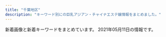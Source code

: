 ```yaml
---
title: "千葉地区"
description: "キーワード別にの巨乳アジアン・チャイナエステ嬢情報をまとめました。"
---
```


新着画像と新着キーワードをまとめています。
2021年05月11日の情報です。

<DmmAffiliateIns />
<KeywordTable
  shops={
    [
    {
        "url": "https://inage-mensesthe.com/",
        "station": "JR\u7a32\u6bdb\u99c5\u6771\u53e3",
        "keywords": {
            "85": 10,
            "88": 20,
            "90": 20,
            "86": 20,
            "87": 10,
            "84": 10
        },
        "name": "Sherry",
        "img_links": [
            "https://inage-mensesthe.com/images/esthe3.jpg",
            "https://inage-mensesthe.com/images/qrcode.png",
            "https://inage-mensesthe.com/staff/sachi-l1.jpg",
            "https://inage-mensesthe.com/staff/coco-s2.jpg",
            "https://inage-mensesthe.com/staff/mai-l3.jpg",
            "https://inage-mensesthe.com/staff/coco-l2.jpg",
            "https://inage-mensesthe.com/staff/sachi-s1.jpg",
            "https://inage-mensesthe.com/staff/momoka-top.jpg",
            "https://inage-mensesthe.com/staff/sachi-s2.jpg",
            "https://inage-mensesthe.com/room/room-l2.jpg",
            "https://inage-mensesthe.com/staff/sachi-l3.jpg",
            "https://inage-mensesthe.com/staff/nana-s1.jpg",
            "https://inage-mensesthe.com/staff/sachi-s4.jpg",
            "https://inage-mensesthe.com/footer/footer-tel.png",
            "https://inage-mensesthe.com/staff/aika-l1.jpg",
            "https://inage-mensesthe.com/massage/2021/02/11/sora-s1.jpg",
            "https://inage-mensesthe.com/staff/satomi-top.jpg",
            "https://inage-mensesthe.com/staff/rina-l1.jpg",
            "https://inage-mensesthe.com/staff/sachi-l4.jpg",
            "https://inage-mensesthe.com/staff/satomi-s2.jpg",
            "https://inage-mensesthe.com/staff/coco-l3.jpg",
            "https://inage-mensesthe.com/images/esthe2.jpg",
            "https://inage-mensesthe.com/massage/2021/04/15/rina-s1.jpg",
            "https://inage-mensesthe.com/footer/footer-line.png",
            "https://inage-mensesthe.com/staff/mai-l4.jpg",
            "https://inage-mensesthe.com/staff/coco-l1.jpg",
            "https://inage-mensesthe.com/staff/sora-l1.jpg",
            "https://inage-mensesthe.com/icon/twitter.png",
            "https://inage-mensesthe.com/footer/footer-staff.png",
            "https://inage-mensesthe.com/staff/satomi-s3.jpg",
            "https://inage-mensesthe.com/images/header3.png",
            "https://inage-mensesthe.com/massage/2020/12/18/momoka-s1.jpg",
            "https://inage-mensesthe.com/staff/mai-s3.jpg",
            "https://inage-mensesthe.com/images/main1.jpg",
            "https://inage-mensesthe.com/staff/aika-s1.jpg",
            "https://inage-mensesthe.com/room/room-l3.jpg",
            "https://inage-mensesthe.com/icon/facebook.png",
            "https://inage-mensesthe.com/images/clear.png",
            "https://inage-mensesthe.com/staff/sora-s1.jpg",
            "https://inage-mensesthe.com/staff/rina-s1.jpg",
            "https://inage-mensesthe.com/staff/mai-l2.jpg",
            "https://inage-mensesthe.com/staff/mai-s2.jpg",
            "https://inage-mensesthe.com/staff/mai-top.jpg",
            "https://inage-mensesthe.com/massage/2021/01/28/nana-s1.jpg",
            "https://inage-mensesthe.com/massage/2021/01/25/emi-s1.jpg",
            "https://inage-mensesthe.com/icon/yelp.png",
            "https://inage-mensesthe.com/staff/satomi-l3.jpg",
            "https://inage-mensesthe.com/staff/rina-top.jpg",
            "https://inage-mensesthe.com/staff/coco-s3.jpg",
            "https://inage-mensesthe.com/staff/satomi-s1.jpg",
            "https://inage-mensesthe.com/staff/sachi-s3.jpg",
            "https://inage-mensesthe.com/staff/coco-s1.jpg",
            "https://inage-mensesthe.com/staff/aika-top.jpg",
            "https://inage-mensesthe.com/staff/satomi-l1.jpg",
            "https://inage-mensesthe.com/staff/mai-s4.jpg",
            "https://inage-mensesthe.com/staff/satomi-l2.jpg",
            "https://inage-mensesthe.com/staff/momoka-s1.jpg",
            "https://inage-mensesthe.com/staff/coco-s4.jpg",
            "https://inage-mensesthe.com/massage/2021/03/19/aika-s1.jpg",
            "https://inage-mensesthe.com/staff/sachi-top.jpg",
            "https://inage-mensesthe.com/staff/coco-l4.jpg",
            "https://inage-mensesthe.com/staff/nana-top.jpg",
            "https://inage-mensesthe.com/staff/mai-l1.jpg",
            "https://inage-mensesthe.com/images/esthe4.jpg",
            "https://inage-mensesthe.com/staff/nana-l1.jpg",
            "https://inage-mensesthe.com/staff/sachi-l2.jpg",
            "https://inage-mensesthe.com/room/room-l4.jpg",
            "https://inage-mensesthe.com/staff/mai-s1.jpg",
            "https://inage-mensesthe.com/images/esthe1.jpg",
            "https://inage-mensesthe.com/images/main-sp.jpg",
            "https://inage-mensesthe.com/room/room-l1.jpg",
            "https://inage-mensesthe.com/icon/line.png",
            "https://inage-mensesthe.com/staff/sora-top.jpg",
            "https://inage-mensesthe.com/staff/coco-top.jpg",
            "https://inage-mensesthe.com/staff/momoka-l1.jpg"
        ]
    },
    {
        "name": "For You \u30d5\u30a9\u30fc\u30e6\u30fc",
        "keywords": {
            "85": 6,
            "84": 6,
            "83": 12,
            "C": 18,
            "D": 12
        },
        "url": "http://foryou.este.work/",
        "station": "\u6210\u7530\u99c5\u897f\u53e3",
        "img_links": [
            "http://foryou.este.work/2/uploadimg/1565558725.jpg",
            "http://foryou.este.work/2/uploadimg/1574764277.jpg",
            "http://foryou.este.work/kanban.jpg",
            "http://foryou.este.work/2/uploadimg/1615350214.jpg",
            "http://foryou.este.work/2/uploadimg/1565950572.jpg",
            "http://foryou.este.work/mens-esthe.png",
            "http://foryou.este.work/top.jpg"
        ]
    },
    {
        "name": "\u7652\u3057\u306e\u604b",
        "url": "http://iyashinokoi.este88.com/",
        "keywords": {},
        "img_links": [
            "http://iyashinokoi.este88.com/images/kp3.png",
            "http://iyashinokoi.este88.com/images/info.png",
            "http://iyashinokoi.este88.com/img/r04.jpg",
            "http://iyashinokoi.este88.com/gals/cizuka1.jpg",
            "http://iyashinokoi.este88.com/images/acc04.jpg",
            "http://iyashinokoi.este88.com/img/r03.jpg",
            "http://iyashinokoi.este88.com/gals/miki1.jpg",
            "http://iyashinokoi.este88.com/images/qr.jpg",
            "http://iyashinokoi.este88.com/img/r05.jpg",
            "http://iyashinokoi.este88.com/img/r01.jpg",
            "http://iyashinokoi.este88.com/images/kp2.png",
            "http://iyashinokoi.este88.com/images/kp1.png",
            "http://iyashinokoi.este88.com/gals/nana1.jpg",
            "http://iyashinokoi.este88.com/gals/yuyu1.jpg",
            "http://iyashinokoi.este88.com/gals/norika1.jpg",
            "http://iyashinokoi.este88.com/img/r02.jpg",
            "http://iyashinokoi.este88.com/images/acc03.jpg",
            "http://iyashinokoi.este88.com/images/acc01.jpg",
            "http://iyashinokoi.este88.com/images/acc02.jpg",
            "http://iyashinokoi.este88.com/gals/risa1.jpg"
        ],
        "station": "\u52dd\u7530\u53f0\u99c5\u5357\u53e3"
    },
    {
        "name": "\u30e9\u30e0\u30b8",
        "url": "http://lambsey.ies.bz/",
        "station": "JR\u56db\u8857\u9053\u99c5\u5317\u53e3",
        "keywords": {
            "C": 15,
            "D": 45,
            "86": 36,
            "83": 9,
            "F": 9,
            "85": 18,
            "88": 9,
            "E": 18
        },
        "img_links": [
            "http://lambsey.ies.bz/photos/sites/68/2021/05/2021050714125329.jpg",
            "http://lambsey.ies.bz/images/staff_bj4.png",
            "http://lambsey.ies.bz/images/room2.jpg",
            "http://lambsey.ies.bz/photos/sites/68/2021/04/2021042717034113.jpg",
            "http://lambsey.ies.bz/images/s_news.png",
            "http://lambsey.ies.bz/images/room3.jpg",
            "http://lambsey.ies.bz/photos/sites/68/2021/04/2021042810392654.jpg",
            "http://lambsey.ies.bz/photos/sites/68/2021/04/2021042810392599.jpg",
            "http://lambsey.ies.bz/images/zi_staff.png",
            "http://lambsey.ies.bz/photos/sites/68/2021/04/2021040407573857.jpg",
            "http://lambsey.ies.bz/photos/sites/68/2021/04/2021040407573749.jpg",
            "http://lambsey.ies.bz/photos/sites/68/2021/05/2021050412434350.jpg",
            "http://lambsey.ies.bz/images/top.jpg",
            "http://lambsey.ies.bz/images/line1.png",
            "http://lambsey.ies.bz/images/info.jpg",
            "http://lambsey.ies.bz/images/room1.jpg",
            "http://lambsey.ies.bz/photos/sites/68/2021/04/2021041215454319.jpg",
            "http://lambsey.ies.bz/images/room4.jpg",
            "http://lambsey.ies.bz/photos/sites/68/2021/05/2021050810551260.jpg"
        ]
    },
    {
        "img_links": [
            "http://sakura.refle.shop/wp-content/uploads/2021/02/0ea1abb694e5c2ac70d0c9d9ba0fc0d-576x1024.jpg",
            "http://sakura.refle.shop/wp-content/uploads/2021/02/5f3cb976bbb21a5669ff6bd1665841c-576x1024.jpg",
            "http://sakura.refle.shop/wp-content/uploads/2021/02/011e151d3ba49801a74fe2b21ee48dc-576x1024.jpg",
            "http://sakura.refle.shop/wp-content/uploads/2021/03/980x550-1-1.jpg",
            "http://www.aqut.sakura.ne.jp/sakura/wp-content/uploads/2021/02/640x905.jpg",
            "http://sakura.refle.shop/wp-content/uploads/2021/02/u30667598442406118055fm26gp0.jpg",
            "http://sakura.refle.shop/wp-content/uploads/2021/02/fc01b0ad57f84753c67f9cbd1c39504-400x500.jpg",
            "http://sakura.refle.shop/wp-content/uploads/2021/02/8b0ef78fc6219c9d52b8cd277fcf96f-576x1024.jpg",
            "http://sakura.refle.shop/wp-content/uploads/2021/02/8bfc95f3196ddfdafdcbf1188a8042e-576x1024.jpg",
            "http://sakura.refle.shop/wp-content/uploads/2021/02/u12114886473059552891fm26gp0-400x500.jpg",
            "http://sakura.refle.shop/wp-content/uploads/2021/02/28259450e36792ab9dc1c91eedf249b-576x1024.jpg",
            "http://sakura.refle.shop/wp-content/uploads/2021/02/u12114886473059552891fm26gp0.jpg",
            "http://sakura.refle.shop/wp-content/uploads/2021/02/srchttp___b-ssl.duitang.com_uploads_item_201707_09_20170709133530_RZM8K.jpeg",
            "http://sakura.refle.shop/wp-content/uploads/2021/02/fc01b0ad57f84753c67f9cbd1c39504-576x1024.jpg",
            "http://www.aqut.sakura.ne.jp/sakura/wp-content/uploads/2021/02/980x450.jpg"
        ],
        "name": "\u685c",
        "station": "\u9577\u6d66\u99c5\u5357\u53e3",
        "url": "http://sakura.refle.shop/",
        "keywords": {}
    },
    {
        "keywords": {
            "86": 2,
            "D": 2,
            "87": 1,
            "83": 1,
            "C": 1,
            "E": 1
        },
        "url": "http://koi.iest.info/",
        "station": "\u5343\u8449\u4e2d\u592e\u99c5\u897f\u53e3",
        "img_links": [
            "http://koi.iest.info/images/top.png",
            "http://koi.iest.info/images/s_staff.png",
            "http://koi.a2.reraku.work/upload/sites/35/2021/03/2021033107355844-366x549.jpg",
            "http://koi.iest.info/images/info.jpg",
            "http://koi.a2.reraku.work/upload/sites/35/2021/03/2021033104461878.jpg",
            "http://koi.iest.info/images/room1.jpg",
            "http://koi.iest.info/images/s_link.png",
            "http://koi.iest.info/images/s_face.png",
            "http://koi.iest.info/images/line.jpg",
            "http://koi.iest.info/images/s_news.png",
            "http://koi.a2.reraku.work/upload/sites/35/2021/03/2021033107355844.jpg",
            "http://koi.a2.reraku.work/upload/sites/35/2021/03/2021033107345332.jpg",
            "http://koi.a2.reraku.work/upload/sites/35/2021/03/2021033104461878-366x549.jpg",
            "http://koi.a2.reraku.work/upload/sites/35/2021/03/2021033107345332-366x549.jpg",
            "http://koi.a2.reraku.work/upload/sites/35/2021/03/2021033104461989.jpg",
            "http://koi.a2.reraku.work/upload/sites/35/2021/03/2021033104461989-366x549.jpg",
            "http://koi.iest.info/images/mobile.jpg"
        ],
        "name": "\u6d77\u306e\u611b"
    },
    {
        "name": "Honey Baby \uff5e\u30cf\u30cb\u30fc\u30d9\u30d3\u30fc\uff5e",
        "keywords": {
            "D": 20,
            "C": 4,
            "87": 8,
            "86": 12,
            "85": 4
        },
        "station": "\u516b\u5343\u4ee3\u53f0\u99c5\u6771\u53e3",
        "img_links": [
            "http://www.fairy.esjoho.com/files/009.jpg",
            "http://www.fairy.esjoho.com/files/006.jpg",
            "http://www.fairy.esjoho.com/files/021-03.jpg",
            "http://www.fairy.esjoho.com/images/icon_info.png",
            "http://www.fairy.esjoho.com/common/images/photo03.jpg",
            "http://www.fairy.esjoho.com/files/011-02.jpg",
            "http://www.fairy.esjoho.com/files/006-03.jpg",
            "http://www.fairy.esjoho.com/files/001-02.jpg",
            "http://www.fairy.esjoho.com/files/013-02.jpg",
            "http://www.fairy.esjoho.com/images/korona.jpg",
            "http://www.fairy.esjoho.com/files/013-03.jpg",
            "http://www.fairy.esjoho.com/files/009-03.jpg",
            "http://www.fairy.esjoho.com/images/icon_tel.png",
            "http://www.fairy.esjoho.com/images/icon_staff.png",
            "http://www.fairy.esjoho.com/files/001-03.jpg",
            "http://www.fairy.esjoho.com/images/btn2.png",
            "http://www.fairy.esjoho.com/common/images/photo02.jpg",
            "http://www.fairy.esjoho.com/files/013.jpg",
            "http://www.fairy.esjoho.com/files/011-03.jpg",
            "http://www.fairy.esjoho.com/files/006-02.jpg",
            "http://www.fairy.esjoho.com/files/021.jpg",
            "http://www.fairy.esjoho.com/images/icon_top.png",
            "http://www.fairy.esjoho.com/files/009-02.jpg",
            "http://www.fairy.esjoho.com/files/001.jpg",
            "http://www.fairy.esjoho.com/files/011.jpg",
            "http://www.fairy.esjoho.com/common/images/photo01.jpg",
            "http://www.fairy.esjoho.com/files/021-02.jpg",
            "http://www.fairy.esjoho.com/images/mainImg_sub.jpg"
        ],
        "url": "http://www.fairy.esjoho.com/"
    },
    {
        "keywords": {},
        "name": "\u30d3\u30e5\u30fc\u30c6\u30a3\u30fc\u30bf\u30a4\u30e0",
        "station": "\u5317\u7fd2\u5fd7\u91ce\u99c5",
        "img_links": [
            "https://beautytime.space/wp-content/uploads/elementor/thumbs/rina3-ozcekvwkqdljmcxrlasoi6p0ed9pcrmhowb1olewao.jpg",
            "https://beautytime.space/wp-content/uploads/2020/10/\u30a2\u30af\u30bb\u30b9\u30eb\u30fc\u30c82-1024x485.png",
            "https://beautytime.space/wp-content/uploads/elementor/thumbs/ayumi-p1e4ai767xx5vz0xcqd8l3yfna7x76gyoesoburif4.jpg",
            "https://beautytime.space/wp-content/uploads/2020/10/\u30a2\u30af\u30bb\u30b9\u30eb\u30fc\u30c83-1024x483.png",
            "https://beautytime.space/wp-content/uploads/2020/10/DSC08765-scaled.jpg",
            "https://beautytime.space/wp-content/uploads/2020/10/mmexport1604140517606.jpg",
            "https://beautytime.space/wp-content/uploads/elementor/thumbs/staff4-1-owelqgr00ctf493ev3w1zjia2cihf8zxnq49xc9hc0.png",
            "https://beautytime.space/wp-content/uploads/2020/11/\u30ed\u30d3\u30fc20201113.jpg",
            "https://yoga.oceanwp.org/wp-content/uploads/2016/09/avatar.jpg",
            "https://beautytime.space/wp-content/uploads/2021/02/\u4fa1\u683c\u886820210203.png",
            "https://beautytime.space/wp-content/uploads/elementor/thumbs/yuka-p50lu8ddrj4jzit1n7g1xcrmco1jnmazdqu6br4cn4.jpg",
            "https://beautytime.space/wp-content/uploads/2020/10/\u30a2\u30af\u30bb\u30b9\u30eb\u30fc\u30c81-1024x489.png",
            "https://beautytime.space/wp-content/uploads/elementor/thumbs/staff1-owelm8h5970yvf8lka2hrlxltxd0sa7f2sfm6ij9c0.jpg",
            "https://beautytime.space/wp-content/uploads/2021/02/\u30ad\u30e3\u30f3\u30da\u30fc\u30f34-2-768x543.png"
        ],
        "url": "https://beautytime.space/"
    },
    {
        "station": "JR\u7a32\u6bdb\u99c5\u6771\u53e3",
        "url": "http://www.aya-esthe.xyz/",
        "img_links": [
            "http://www.aya-esthe.xyz/files/045-02.jpg",
            "http://www.aya-esthe.xyz/images/head.jpg",
            "http://www.aya-esthe.xyz/files/005-02.jpg",
            "http://www.aya-esthe.xyz/files/027.jpg",
            "http://www.aya-esthe.xyz/files/046-02.jpg",
            "http://www.aya-esthe.xyz/files/054-03.jpg",
            "http://www.aya-esthe.xyz/files/006-03.jpg",
            "http://www.aya-esthe.xyz/images/news.jpg",
            "http://www.aya-esthe.xyz/files/027-02.jpg",
            "http://www.aya-esthe.xyz/files/003-03.jpg",
            "http://www.aya-esthe.xyz/files/045-03.jpg",
            "http://www.aya-esthe.xyz/files/003-02.jpg",
            "http://www.aya-esthe.xyz/files/046.jpg",
            "http://www.aya-esthe.xyz/files/005-03.jpg",
            "http://www.aya-esthe.xyz/files/051.jpg",
            "http://www.aya-esthe.xyz/images/sys1.jpg",
            "http://www.aya-esthe.xyz/images/interior_t.jpg",
            "http://www.aya-esthe.xyz/files/027-03.jpg",
            "http://www.aya-esthe.xyz/files/051-03.jpg",
            "http://www.aya-esthe.xyz/files/045.jpg",
            "http://www.aya-esthe.xyz/images/mobile.jpg",
            "http://www.aya-esthe.xyz/files/054.jpg",
            "http://www.aya-esthe.xyz/files/051-02.jpg",
            "http://www.aya-esthe.xyz/images/link_t.jpg",
            "http://www.aya-esthe.xyz/images/staff_t.jpg",
            "http://www.aya-esthe.xyz/files/046-03.jpg",
            "http://www.aya-esthe.xyz/images/int2.jpg",
            "http://www.aya-esthe.xyz/files/006.jpg",
            "http://www.aya-esthe.xyz/images/tel.jpg",
            "http://www.aya-esthe.xyz/files/005.jpg",
            "http://www.aya-esthe.xyz/files/003.jpg",
            "http://www.aya-esthe.xyz/files/006-02.jpg",
            "http://www.aya-esthe.xyz/files/054-02.jpg"
        ],
        "name": "\u5f69 \u3042\u3084",
        "keywords": {
            "D": 5,
            "87": 3,
            "E": 1,
            "85": 1,
            "C": 1,
            "93": 2,
            "86": 2
        }
    },
    {
        "name": "\u3089\u304f\u3089\u304f",
        "img_links": [
            "http://www.rakuraku-inage.info/images/icon_top.png",
            "http://www.rakuraku-inage.info/files/063-02.jpg",
            "http://www.rakuraku-inage.info/common/images/photo02.jpg",
            "http://www.rakuraku-inage.info/files/021-02.jpg",
            "http://www.rakuraku-inage.info/files/021.jpg",
            "http://www.rakuraku-inage.info/files/063-03.jpg",
            "http://www.rakuraku-inage.info/files/061-02.jpg",
            "http://www.rakuraku-inage.info/files/021-03.jpg",
            "http://www.rakuraku-inage.info/files/061.jpg",
            "http://www.rakuraku-inage.info/files/017.jpg",
            "http://www.rakuraku-inage.info/files/047.jpg",
            "http://www.rakuraku-inage.info/files/017-02.jpg",
            "http://www.rakuraku-inage.info/images/icon_tel.png",
            "http://www.rakuraku-inage.info/common/images/photo03.jpg",
            "http://www.rakuraku-inage.info/files/047-02.jpg",
            "http://www.rakuraku-inage.info/files/063.jpg",
            "http://www.rakuraku-inage.info/images/icon_info.png",
            "http://www.rakuraku-inage.info/files/048-03.jpg",
            "http://www.rakuraku-inage.info/files/017-03.jpg",
            "http://www.rakuraku-inage.info/files/048-02.jpg",
            "http://www.rakuraku-inage.info/images/btn2.png",
            "http://www.rakuraku-inage.info/files/048.jpg",
            "http://www.rakuraku-inage.info/files/061-03.jpg",
            "http://www.rakuraku-inage.info/images/mainImg_sub.jpg",
            "http://www.rakuraku-inage.info/images/icon_staff.png",
            "http://www.rakuraku-inage.info/common/images/photo01.jpg",
            "http://www.rakuraku-inage.info/files/047-03.jpg"
        ],
        "keywords": {
            "87": 8,
            "83": 4,
            "86": 4,
            "85": 4,
            "D": 16,
            "C": 8,
            "88": 4
        },
        "station": "JR\u7a32\u6bdb\u99c5\u6771\u53e3",
        "url": "http://www.rakuraku-inage.info/"
    },
    {
        "station": "JR\u4e94\u4e95\u99c5\u897f\u53e3",
        "name": "\u5eb7\u697d\u5712-KOURAKUEN-",
        "keywords": {},
        "img_links": [
            "http://iyasi-time.com/images/top/top_02.jpg",
            "http://iyasi-time.com/images/home/top.jpg",
            "http://iyasi-time.com/images/staff_image/staf_03a.jpg",
            "http://iyasi-time.com/images/page_top.png",
            "http://iyasi-time.com/images/top/top_01.jpg",
            "http://iyasi-time.com/images/top/top_05.jpg",
            "http://iyasi-time.com/images/top/top_08.png",
            "http://iyasi-time.com/images/top/top_04.jpg",
            "http://iyasi-time.com/images/top/top_03.jpg",
            "http://iyasi-time.com/images/top/top_06.jpg"
        ],
        "url": "http://iyasi-time.com/"
    },
    {
        "img_links": [
            "http://lolita.jpest.net/uploads//sites/28/2021/04/g-1.jpg",
            "http://lolita.jpest.net/uploads//sites/28/2020/11/staff.jpg",
            "http://lolita.jpest.net/uploads//sites/28/2020/11/g3-2.jpg",
            "http://lolita.jpest.net/uploads//sites/28/2020/11/con03.jpg",
            "http://lolita.jpest.net/uploads//sites/28/2020/11/con01.jpg",
            "http://lolita.jpest.net/uploads//sites/28/2020/11/home.png",
            "http://lolita.jpest.net/uploads//sites/28/2020/12/req_03.jpg",
            "http://lolita.jpest.net/uploads//sites/28/2020/11/g3-2-225x300.jpg",
            "http://lolita.jpest.net/uploads//sites/28/2021/03/g2.jpg",
            "http://lolita.jpest.net/uploads//sites/28/2020/11/g2-2.jpg",
            "http://lolita.jpest.net/uploads//sites/28/2021/01/001.jpg",
            "http://lolita.jpest.net/uploads//sites/28/2020/11/g1-2.jpg",
            "http://lolita.jpest.net/uploads//sites/28/2021/04/g.jpg",
            "http://lolita.jpest.net/uploads//sites/28/2020/11/con02.jpg",
            "http://lolita.jpest.net/uploads//sites/28/2020/11/tel-1.png",
            "http://lolita.jpest.net/uploads//sites/28/2021/03/g-1.jpg",
            "http://lolita.jpest.net/uploads//sites/28/2020/11/g2-3-225x300.jpg",
            "http://lolita.jpest.net/uploads//sites/28/2021/03/g1.jpg"
        ],
        "name": "Dear",
        "keywords": {},
        "url": "http://lolita.jpest.net/",
        "station": "JR\u7a32\u6bdb\u99c5\u6771\u53e3"
    },
    {
        "name": "with you",
        "img_links": [
            "http://www.with-you.xyz/Uploads/News/604ef9c5646ef.jpg",
            "http://www.with-you.xyz/Uploads/News/608f51cdca75d.jpg",
            "http://www.with-you.xyz/Uploads/user/5aefb1192c299.jpg",
            "http://www.with-you.xyz/ueditor/php/upload/image/20180508/1525743921831574.png",
            "http://www.with-you.xyz/Public/Reception/picture/staff-bar.png",
            "http://www.with-you.xyz/Uploads/News/607d2ef3102ec.jpg",
            "http://www.with-you.xyz/Uploads/News/6098867072da3.jpg",
            "http://www.with-you.xyz/ueditor/php/upload/image/20180507/1525658576587164.png",
            "http://www.with-you.xyz/Uploads/user/5aefb12fd808d.jpg",
            "http://www.with-you.xyz/Public/Reception/picture/news.png",
            "http://www.with-you.xyz/Uploads/News/60615e98e12fb.jpg",
            "http://www.with-you.xyz/ueditor/php/upload/image/20180509/1525834473168892.png",
            "http://www.with-you.xyz/Uploads/News/603c771dd0d06.jpg",
            "http://www.with-you.xyz/ueditor/php/upload/image/20180507/1525658571678747.png",
            "http://www.with-you.xyz/Uploads/user/5aefb0beaf05c.jpg",
            "http://www.with-you.xyz/Uploads/user/5aefb0da5df20.jpg",
            "http://www.with-you.xyz/Uploads/News/606bbd0713603.jpg",
            "http://www.with-you.xyz/Uploads/News/6073afa4b26eb.jpg",
            "http://www.with-you.xyz/Uploads/News/60331355bced0.jpg",
            "http://www.with-you.xyz/Uploads/News/6058318102681.jpg",
            "http://www.with-you.xyz/Uploads/News/6045c8ad0f0ea.jpg",
            "http://www.with-you.xyz/ueditor/php/upload/image/20180508/1525743116677647.jpg",
            "http://www.with-you.xyz/Public/Reception/picture/pick_staff6.jpg",
            "http://www.with-you.xyz/Uploads/News/6086782d7b9b5.jpg"
        ],
        "station": "JR\u5343\u8449\u99c5\u6771\u53e3",
        "url": "http://www.with-you.xyz/",
        "keywords": {
            "\u4e73": 3
        }
    },
    {
        "img_links": [
            "http://www.es-chiba.com/girl/girli3.jpg",
            "http://www.es-chiba.com/images/tit_info.png",
            "http://www.es-chiba.com/images/hd.jpg",
            "http://www.es-chiba.com/girl/girli2.jpg",
            "http://www.es-chiba.com/images/rec.jpg",
            "http://www.es-chiba.com/images/r2.jpg",
            "http://www.es-chiba.com/images/s04.jpg",
            "http://www.es-chiba.com/girl/girlh1.jpg",
            "http://www.es-chiba.com/girl/girlb1.jpg",
            "http://www.es-chiba.com/images/s02.jpg",
            "http://www.es-chiba.com/images/a03.jpg",
            "http://www.es-chiba.com/images/index_04.png",
            "http://www.es-chiba.com/images/index_07.png",
            "http://www.es-chiba.com/images/a06.jpg",
            "http://www.es-chiba.com/images/index_05.png",
            "http://www.es-chiba.com/images/a02.jpg",
            "http://www.es-chiba.com/images/r3.jpg",
            "http://www.es-chiba.com/images/s01.jpg",
            "http://www.es-chiba.com/images/index_17.png",
            "http://www.es-chiba.com/images/s03.jpg",
            "http://www.es-chiba.com/images/r4.jpg",
            "http://www.es-chiba.com/images/index_11.png",
            "http://www.es-chiba.com/images/index_09.png",
            "http://www.es-chiba.com/images/r5.jpg",
            "http://www.es-chiba.com/images/index1_03.png",
            "http://www.es-chiba.com/girl/girli1.jpg",
            "http://www.es-chiba.com/images/index_22.png",
            "http://www.es-chiba.com/images/index_19.png",
            "http://www.es-chiba.com/images/index_02.png",
            "http://www.es-chiba.com/images/sys.jpg",
            "http://www.es-chiba.com/girl/girlh3.jpg",
            "http://www.es-chiba.com/images/index_08.png",
            "http://www.es-chiba.com/images/r1.jpg",
            "http://www.es-chiba.com/girl/girlc2.jpg",
            "http://www.es-chiba.com/images/index_12.png",
            "http://www.es-chiba.com/images/index_14.png",
            "http://www.es-chiba.com/images/a04.jpg",
            "http://www.es-chiba.com/girl/07.jpg",
            "http://www.es-chiba.com/images/index_10.png",
            "http://www.es-chiba.com/girl/girlb3.jpg",
            "http://www.es-chiba.com/images/r6.jpg",
            "http://www.es-chiba.com/images/line.jpg",
            "http://www.es-chiba.com/girl/girlc3.jpg",
            "http://www.es-chiba.com/images/a05.jpg",
            "http://www.es-chiba.com/images/02.jpg",
            "http://www.es-chiba.com/images/a01.jpg",
            "http://www.es-chiba.com/girl/girlb2.jpg",
            "http://www.es-chiba.com/images/tit_staff.png",
            "http://www.es-chiba.com/images/acc02.jpg",
            "http://www.es-chiba.com/images/01.jpg",
            "http://www.es-chiba.com/images/tit_rec.png",
            "http://www.es-chiba.com/images/index_06.png",
            "http://www.es-chiba.com/images/index_20.png",
            "http://www.es-chiba.com/images/index_13.png",
            "http://www.es-chiba.com/images/acc01.jpg",
            "http://www.es-chiba.com/images/03.jpg",
            "http://www.es-chiba.com/girl/girlc1.jpg",
            "http://www.es-chiba.com/images/index_01.png"
        ],
        "url": "http://www.es-chiba.com/",
        "name": "\u80e1\u8776\u82b1",
        "station": "\u4eac\u6210\u7dda\u5343\u8449\u4e2d\u592e\u99c5\u6771\u53e3",
        "keywords": {
            "84": 1,
            "F": 1,
            "D": 2,
            "82": 1,
            "89": 2,
            "88": 1,
            "C": 2
        }
    },
    {
        "url": "http://www.orange-est.com/",
        "station": "JR\u8302\u539f\u99c5\u5357\u53e3",
        "name": "\u30aa\u30ec\u30f3\u30b8",
        "img_links": [
            "http://www.orange-est.com/images/girl/gal_2012280703521609149903005.jpg",
            "http://www.orange-est.com/images/menu/ac02.jpg",
            "http://www.orange-est.com/images/common/201209044137main.jpg",
            "http://www.orange-est.com/images/common/201209044137index.jpg",
            "http://www.orange-est.com/images/girl/gal_2012090519081607502033005.jpg",
            "http://www.orange-est.com/images/menu/top02.jpg",
            "http://www.orange-est.com/images/menu/link02.jpg",
            "http://www.orange-est.com/images/info/info01.jpg",
            "http://www.orange-est.com/images/common/170912073106right.jpg",
            "http://www.orange-est.com/images/info/info02.jpg",
            "http://www.orange-est.com/images/common/201209044137telephone.jpg",
            "http://www.orange-est.com/images/menu/info02.jpg",
            "http://www.orange-est.com/images/menu/esthe02.jpg",
            "http://www.orange-est.com/images/girl/gal_2012090519241607501998005.jpg",
            "http://www.orange-est.com/images/girls_top.jpg"
        ],
        "keywords": {}
    },
    {
        "img_links": [
            "http://ai.es-relax.info/images/kp2.jpg",
            "http://ai.es-relax.info/images/info (2).jpg",
            "http://ai.es-relax.info/images/kp.jpg",
            "http://ai.es-relax.info/gals/ayumi1.jpg",
            "http://ai.es-relax.info/gals/remi1.jpg",
            "http://ai.es-relax.info/gals/yui1.jpg",
            "http://ai.es-relax.info/images/info (4).jpg",
            "http://ai.es-relax.info/gals/remi2.jpg",
            "http://ai.es-relax.info/gals/aya1.jpg",
            "http://ai.es-relax.info/gals/yui2.jpg",
            "http://ai.es-relax.info/gals/ayumi2.jpg",
            "http://ai.es-relax.info/gals/mimi2.jpg",
            "http://ai.es-relax.info/images/info (3).jpg",
            "http://ai.es-relax.info/gals/natumi2.jpg",
            "http://ai.es-relax.info/gals/aya2.jpg",
            "http://ai.es-relax.info/images/info (1).jpg",
            "http://ai.es-relax.info/gals/mimi1.jpg",
            "http://ai.es-relax.info/images/qr.jpg",
            "http://ai.es-relax.info/gals/natumi1.jpg"
        ],
        "url": "http://ai.es-relax.info/",
        "name": "\u611b",
        "keywords": {},
        "station": "\u52dd\u7530\u53f0\u99c5\u5357\u53e3"
    },
    {
        "url": "http://genkidou-massage.work/",
        "name": "\u5143\u6c17\u5802",
        "img_links": [
            "http://genkidou-massage.work/sp/img/t-a.jpg",
            "http://genkidou-massage.work/img/sta3.jpg",
            "http://genkidou-massage.work/sp/img/p2.jpg",
            "http://genkidou-massage.work/sp/img/info.jpg",
            "http://genkidou-massage.work/img/xmas.png",
            "http://genkidou-massage.work/sp/img/pic.jpg",
            "http://genkidou-massage.work/sp/img/p1.jpg",
            "http://genkidou-massage.work/img/st4.jpg",
            "http://genkidou-massage.work/img/st1.jpg",
            "http://genkidou-massage.work/img/nos.jpg",
            "http://genkidou-massage.work/sp/img/p3.jpg",
            "http://genkidou-massage.work/img/pickup20.jpg",
            "http://genkidou-massage.work/sp/img/pc.jpg",
            "http://genkidou-massage.work/img/s1.jpg",
            "http://genkidou-massage.work/sp/img/cam.jpg",
            "http://genkidou-massage.work/img/st3.jpg",
            "http://genkidou-massage.work/sp/img/t-t.jpg",
            "http://genkidou-massage.work/sp/img/st3.jpg",
            "http://genkidou-massage.work/img/sta2.jpg",
            "http://genkidou-massage.work/img/s2.jpg",
            "http://genkidou-massage.work/img/fla.jpg",
            "http://genkidou-massage.work/sp/img/time2.jpg",
            "http://genkidou-massage.work/img/s3.jpg",
            "http://genkidou-massage.work/sp/img/tel.jpg",
            "http://genkidou-massage.work/img/botton.jpg",
            "http://genkidou-massage.work/sp/img/add.jpg",
            "http://genkidou-massage.work/sp/img/time.jpg",
            "http://genkidou-massage.work/img/st2.jpg",
            "http://genkidou-massage.work/sp/img/t-r.jpg",
            "http://genkidou-massage.work/sp/img/st4.jpg",
            "http://genkidou-massage.work/sp/img/st2.jpg",
            "http://genkidou-massage.work/sp/img/t-o.jpg",
            "http://genkidou-massage.work/sp/img/botton.jpg",
            "http://genkidou-massage.work/img/sta1.jpg",
            "http://genkidou-massage.work/sp/img/t-s.jpg",
            "http://genkidou-massage.work/img/sta4.jpg",
            "http://genkidou-massage.work/sp/img/st1.jpg",
            "http://genkidou-massage.work/img/head.jpg",
            "http://genkidou-massage.work/sp/img/tit.jpg",
            "http://genkidou-massage.work/img/fla-2.jpg",
            "http://genkidou-massage.work/img/s4.jpg",
            "http://genkidou-massage.work/sp/img/sys.jpg"
        ],
        "station": "JR\u90fd\u8cc0\u99c5\u897f\u53e3",
        "keywords": {
            "84": 1,
            "C": 13,
            "88": 2,
            "86": 2,
            "E": 2,
            "85": 3,
            "D": 4
        }
    },
    {
        "keywords": {},
        "name": "\u9759\u5fc3\u5802\uff5e\u30bb\u30a4\u30b7\u30f3\u30c9\u30a6\uff5e",
        "station": "JR\u4e94\u4e95\u99c5\u6771\u53e3",
        "url": "http://www.es-goi.click/",
        "img_links": [
            "http://www.es-goi.click/images/int2.jpg",
            "http://www.es-goi.click/img/hana1.jpg",
            "http://www.es-goi.click/img/yuri1.jpg",
            "http://www.es-goi.click/images/tr.jpg",
            "http://www.es-goi.click/images/head.jpg",
            "http://www.es-goi.click/images/mobile.jpg",
            "http://www.es-goi.click/images/2.jpg",
            "http://www.es-goi.click/images/sys3.jpg",
            "http://www.es-goi.click/images/sys1.jpg",
            "http://www.es-goi.click/images/4.jpg",
            "http://www.es-goi.click/img/emi1.jpg",
            "http://www.es-goi.click/images/line.jpg",
            "http://www.es-goi.click/images/interior_t.jpg",
            "http://www.es-goi.click/images/sys5.jpg",
            "http://www.es-goi.click/images/sys2.jpg",
            "http://www.es-goi.click/images/sys4.jpg",
            "http://www.es-goi.click/images/info.jpg",
            "http://www.es-goi.click/images/staff_t.jpg",
            "http://www.es-goi.click/img/rika1.jpg",
            "http://www.es-goi.click/images/int1.jpg",
            "http://www.es-goi.click/images/news.jpg",
            "http://www.es-goi.click/images/1.jpg",
            "http://www.es-goi.click/images/3.jpg"
        ]
    },
    {
        "url": "http://massage-aroma.blue/",
        "keywords": {
            "D": 5,
            "E": 1,
            "86": 6
        },
        "name": "For You",
        "img_links": [
            "http://massage-aroma.blue/images/cg021.jpg",
            "http://massage-aroma.blue/images/no.png",
            "http://massage-aroma.blue/images/cg06.jpg",
            "http://massage-aroma.blue/images/cg07a.jpg",
            "http://massage-aroma.blue/images/cg05b.jpg",
            "http://massage-aroma.blue/images/top001.png",
            "http://massage-aroma.blue/images/tel.png",
            "http://massage-aroma.blue/images/cg02.jpg",
            "http://massage-aroma.blue/images/cg03.jpg",
            "http://massage-aroma.blue/images/nav-001.png",
            "http://massage-aroma.blue/images/nav-004.png",
            "http://massage-aroma.blue/images/nav-003.png",
            "http://massage-aroma.blue/images/cg022.jpg",
            "http://massage-aroma.blue/images/nav-002.png",
            "http://massage-aroma.blue/images/cg01a.jpg",
            "http://massage-aroma.blue/images/nav-005.png",
            "http://massage-aroma.blue/images/nav-006.png"
        ],
        "station": "JR\u7a32\u6bdb\u99c5\u6771\u53e3"
    },
    {
        "name": "HARU",
        "station": "JR\u8302\u539f\u99c5",
        "img_links": [
            "https://www.harurelaxation.com/prof/5/02.jpg",
            "https://www.harurelaxation.com/prof/9/top.jpg",
            "https://www.harurelaxation.com/img/tmp/sns_bt1.png",
            "https://www.harurelaxation.com/prof/6/01.jpg",
            "https://www.harurelaxation.com/prof/3/01.jpg",
            "https://www.harurelaxation.com/prof/7/top.jpg",
            "https://www.harurelaxation.com/prof/1/top.jpg",
            "https://www.harurelaxation.com/prof/8/top.jpg",
            "https://www.harurelaxation.com/prof/1/01.jpg",
            "https://www.harurelaxation.com/prof/5/top.jpg",
            "https://www.harurelaxation.com/prof/6/02.jpg",
            "https://www.harurelaxation.com/prof/7/01.jpg",
            "https://www.harurelaxation.com/img/tmp/sns_bt2.png",
            "https://www.harurelaxation.com/prof/8/01.jpg",
            "https://www.harurelaxation.com/prof/1/02.jpg",
            "https://www.harurelaxation.com/prof/6/top.jpg",
            "https://www.harurelaxation.com/prof/8/02.jpg",
            "https://www.harurelaxation.com/prof/5/01.jpg",
            "https://www.harurelaxation.com/prof/7/02.jpg",
            "https://www.harurelaxation.com/img/all/loader.png",
            "https://www.harurelaxation.com/prof/3/02.jpg",
            "https://www.harurelaxation.com/prof/9/01.jpg",
            "https://www.harurelaxation.com/prof/3/top.jpg"
        ],
        "url": "https://www.harurelaxation.com/",
        "keywords": {
            "D": 12,
            "84": 6,
            "83": 9,
            "\u80f8": 2,
            "82": 6,
            "E": 3,
            "C": 6
        }
    },
    {
        "station": "\u52dd\u7530\u53f0\u99c5\u5357\u53e3",
        "name": "\u30e9\u30af\u30e9\u30af",
        "img_links": [
            "http://bierwn.xyz/uploads/210429/1-21042ZU54IK.jpg",
            "http://bierwn.xyz/uploads/210428/1-21042Q63TQ22.jpg",
            "http://bierwn.xyz/templets/default/picture/staff_t.jpg",
            "http://bierwn.xyz/uploads/210429/1-21042ZU556127.jpg",
            "http://bierwn.xyz/templets/default/picture/news.jpg",
            "http://bierwn.xyz/uploads/allimg/180731/1-1PI1145244194.jpg",
            "http://bierwn.xyz/templets/default/picture/rec1.png",
            "http://bierwn.xyz/templets/default/picture/int1.png",
            "http://bierwn.xyz/uploads/180906/1-1PZ60934021N.jpg",
            "http://bierwn.xyz/templets/default/picture/interior_t.jpg",
            "http://bierwn.xyz/uploads/180905/1-1PZ515095RN.jpg",
            "http://bierwn.xyz/uploads/allimg/180801/1-1PP1091925J2.jpg",
            "http://bierwn.xyz/uploads/210429/1-21042ZU613A0.jpg",
            "http://bierwn.xyz/uploads/210429/1-21042ZU6234M.jpg",
            "http://bierwn.xyz/templets/default/picture/tt.jpg",
            "http://bierwn.xyz/uploads/210428/1-21042Q63S4442.jpg"
        ],
        "url": "http://bierwn.xyz/",
        "keywords": {}
    },
    {
        "img_links": [
            "http://www.cianzan.xyz/static/picture/nav-001.png",
            "http://www.cianzan.xyz/static/picture/tel.png",
            "http://www.cianzan.xyz/static/picture/top01.png",
            "http://www.cianzan.xyz/static/picture/nav-002.png",
            "http://www.cianzan.xyz/static/picture/left.jpg",
            "http://www.cianzan.xyz/static/picture/right.jpg",
            "http://www.cianzan.xyz/uploads/201207/1-20120G05H03F.jpg",
            "http://www.cianzan.xyz/uploads/201209/1-201209110351409.jpg",
            "http://www.cianzan.xyz/static/picture/nav-005.png",
            "http://www.cianzan.xyz/static/picture/top003.jpg",
            "http://www.cianzan.xyz/static/picture/nav-006.png",
            "http://www.cianzan.xyz/static/picture/nav-003.png",
            "http://www.cianzan.xyz/uploads/201204/1-20120414562N15.jpg",
            "http://www.cianzan.xyz/static/picture/nav-004.png",
            "http://www.cianzan.xyz/uploads/201204/1-20120414525DJ.jpg",
            "http://www.cianzan.xyz/uploads/201207/1-20120G05I9133.jpg",
            "http://www.cianzan.xyz/uploads/201209/1-20120911033J44.jpg"
        ],
        "station": "JR\u56db\u8857\u9053\u99c5\u5317\u53e3",
        "name": "\u304a\u304b\u3048\u308a",
        "url": "http://www.cianzan.xyz/",
        "keywords": {
            "D": 2,
            "86": 2
        }
    },
    {
        "name": "\u7761\u84ee\u82b1",
        "img_links": [
            "http://riversopdd.site/uploads/210415/1-21041512423J28.jpg",
            "http://riversopdd.site/uploads/210128/1-21012Q40403C5.jpg",
            "http://riversopdd.site/static/picture/left.jpg",
            "http://riversopdd.site/uploads/191021/1-191021125359649.jpg",
            "http://riversopdd.site/uploads/201016/1-2010161601241L.jpg",
            "http://riversopdd.site/static/picture/nav-003.png",
            "http://riversopdd.site/static/picture/nav-006.png",
            "http://riversopdd.site/uploads/201230/1-201230143424H5.jpg",
            "http://riversopdd.site/static/picture/nav-001.png",
            "http://riversopdd.site/static/picture/top01.png",
            "http://riversopdd.site/static/picture/nav-005.png",
            "http://riversopdd.site/static/picture/right.jpg",
            "http://riversopdd.site/static/picture/tel.png",
            "http://riversopdd.site/static/picture/nav-004.png",
            "http://riversopdd.site/static/picture/nav-002.png",
            "http://riversopdd.site/static/picture/top003.jpg",
            "http://riversopdd.site/uploads/200218/1-20021QG51A56.jpg",
            "http://riversopdd.site/uploads/200807/1-200PG63506145.jpg",
            "http://riversopdd.site/uploads/191021/1-19102112532L42.jpg",
            "http://riversopdd.site/uploads/201102/1-201102145U1P3.jpg",
            "http://riversopdd.site/uploads/191206/1-191206102GaK.jpg",
            "http://riversopdd.site/uploads/200605/1-2006051J64E48.jpg"
        ],
        "url": "http://riversopdd.site/",
        "keywords": {
            "85": 4,
            "D": 7,
            "C": 3,
            "86": 4,
            "94": 1,
            "F": 1,
            "88": 2
        },
        "station": "JR\u8607\u6211\u99c5\u897f\u53e3"
    },
    {
        "name": "\u307e\u3054\u3053\u308d",
        "url": "http://heart-est.tokyo/",
        "station": "JR\u6210\u7530\u99c5\u6771\u53e3",
        "img_links": [
            "http://heart-est.tokyo/images/shizuka.jpg",
            "http://heart-est.tokyo/images/r4.jpg",
            "http://heart-est.tokyo/images/emi.jpg",
            "http://heart-est.tokyo/images/new-t.jpg",
            "http://heart-est.tokyo/images/g0.jpg",
            "http://heart-est.tokyo/images/newface-t.jpg",
            "http://heart-est.tokyo/images/r2.jpg",
            "http://heart-est.tokyo/images/r3.jpg",
            "http://heart-est.tokyo/images/r1.jpg",
            "http://heart-est.tokyo/images/staff-tite.jpg",
            "http://heart-est.tokyo/images/link-tite.jpg",
            "http://heart-est.tokyo/images/heart.png",
            "http://heart-est.tokyo/images/haruka.jpg",
            "http://heart-est.tokyo/images/end.png",
            "http://heart-est.tokyo/images/riri.jpg"
        ],
        "keywords": {
            "84": 1,
            "86": 1,
            "85": 2
        }
    },
    {
        "name": "\u30ea\u30e9\u30db\u30fc\u30e0",
        "station": "\u5317\u7fd2\u5fd7\u91ce\u99c5\u6771\u53e3",
        "url": "http://www.yatunomi.com/",
        "keywords": {},
        "img_links": [
            "http://www.yatunomi.com/images/sample_photo4.jpg",
            "http://www.yatunomi.com/images/sample1.jpg",
            "http://www.yatunomi.com/images/006.jpg",
            "http://www.yatunomi.com/images/004.jpg",
            "http://www.yatunomi.com/images/005.jpg",
            "http://www.yatunomi.com/images/46-11051416223130.jpg",
            "http://www.yatunomi.com/images/2.jpg",
            "http://www.yatunomi.com/images/sample_photo3.jpg",
            "http://www.yatunomi.com/images/icon_bar.png",
            "http://www.yatunomi.com/images/sample_photo2.jpg",
            "http://www.yatunomi.com/images/02.jpg",
            "http://www.yatunomi.com/images/003.jpg",
            "http://www.yatunomi.com/images/3.jpg",
            "http://www.yatunomi.com/images/1.jpg",
            "http://www.yatunomi.com/images/01.jpg",
            "http://www.yatunomi.com/images/sample_photo1.jpg"
        ]
    },
    {
        "img_links": [
            "http://www.oggi.relaxmens.com/img/stt.jpg",
            "http://www.oggi.relaxmens.com/files/015.jpg",
            "http://www.oggi.relaxmens.com/img/top01.png",
            "http://www.oggi.relaxmens.com/img/nav-004.png",
            "http://www.oggi.relaxmens.com/img/tel.png",
            "http://www.oggi.relaxmens.com/img/nav-005.png",
            "http://www.oggi.relaxmens.com/img/nav-006.png",
            "http://www.oggi.relaxmens.com/img/nav-002.png",
            "http://www.oggi.relaxmens.com/files/016.jpg",
            "http://www.oggi.relaxmens.com/img/nav-001.png",
            "http://www.oggi.relaxmens.com/files/001.jpg",
            "http://www.oggi.relaxmens.com/img/stb.jpg",
            "http://www.oggi.relaxmens.com/img/nav-003.png",
            "http://www.oggi.relaxmens.com/files/017.jpg"
        ],
        "keywords": {
            "87": 3,
            "D": 4,
            "86": 1
        },
        "name": "\u691b \uff5e\u3082\u307f\u3058\uff5e",
        "url": "http://www.oggi.relaxmens.com/",
        "station": "JR\u7a32\u6bdb\u99c5\u6771\u53e3"
    },
    {
        "img_links": [
            "http://wureshii.tokyo/static/picture/room2.png",
            "http://wureshii.tokyo/static/picture/top.png",
            "http://wureshii.tokyo/uploads/201126/1-201126124I4E2.jpg",
            "http://wureshii.tokyo/static/picture/tit-pick.png",
            "http://wureshii.tokyo/uploads/201116/1-201116132HX52.jpg",
            "http://wureshii.tokyo/static/picture/tit-gat.png",
            "http://wureshii.tokyo/static/picture/room1.png",
            "http://wureshii.tokyo/static/picture/room3.png",
            "http://wureshii.tokyo/uploads/200615/1-2006151Z631C5.jpg",
            "http://wureshii.tokyo/uploads/210119/1-2101191F409235.jpg",
            "http://wureshii.tokyo/static/picture/tite-staff.png",
            "http://wureshii.tokyo/static/picture/tit-new.png",
            "http://wureshii.tokyo/static/picture/tit-infor.png",
            "http://wureshii.tokyo/uploads/200615/1-2006151Z4304L.jpg",
            "http://wureshii.tokyo/uploads/210428/1-21042Q552292M.jpg",
            "http://wureshii.tokyo/uploads/200616/1-200616103402133.jpg",
            "http://wureshii.tokyo/uploads/200616/1-200616103511M7.jpg",
            "http://wureshii.tokyo/uploads/200615/1-20061519101Kc.jpg",
            "http://wureshii.tokyo/static/picture/room4.png",
            "http://wureshii.tokyo/uploads/201002/1-2010021312313Q.jpg",
            "http://wureshii.tokyo/uploads/200723/1-200H3124150340.jpg",
            "http://wureshii.tokyo/uploads/200914/1-200914103Q0410.jpg",
            "http://wureshii.tokyo/static/picture/infor.png",
            "http://wureshii.tokyo/uploads/200826/1-200R6122159392.jpg",
            "http://wureshii.tokyo/static/picture/info.png",
            "http://wureshii.tokyo/uploads/200616/1-200616102U5456.jpg",
            "http://wureshii.tokyo/uploads/200616/1-200616103125M1.jpg",
            "http://wureshii.tokyo/uploads/210409/1-210409131441F8.jpg",
            "http://wureshii.tokyo/uploads/200615/1-20061519113L58.jpg",
            "http://wureshii.tokyo/uploads/210319/1-210319124F5432.jpg",
            "http://wureshii.tokyo/uploads/210106/1-21010613133E33.jpg",
            "http://wureshii.tokyo/uploads/200723/1-200H31241064E.jpg"
        ],
        "url": "http://wureshii.tokyo/",
        "keywords": {
            "C": 30
        },
        "station": "JR\u6d25\u7530\u6cbc\u99c5\u5317\u53e3",
        "name": "\u304a\u304b\u3048\u308a"
    },
    {
        "keywords": {},
        "name": "\u30c0\u30a4\u30e4\u30e2\u30f3\u30c9",
        "station": "JR\u6d25\u7530\u6cbc\u99c5\u5317\u53e3",
        "img_links": [
            "http://n-rlx.com/images/qr20190828190925748.png",
            "http://n-rlx.com/images/rec.jpg",
            "http://n-rlx.com/images/index_16.jpg",
            "http://n-rlx.com/images/info_11.jpg",
            "http://n-rlx.com/images/index_02.jpg",
            "http://n-rlx.com/images/index_01.jpg",
            "http://n-rlx.com/images/index_23.jpg",
            "http://n-rlx.com/girl/013a.jpg",
            "http://n-rlx.com/images/info.jpg",
            "http://n-rlx.com/images/index_22.jpg",
            "http://n-rlx.com/images/index_06.jpg",
            "http://n-rlx.com/girl/011.jpg",
            "http://n-rlx.com/images/index_05.jpg",
            "http://n-rlx.com/girl/010.jpg",
            "http://n-rlx.com/girl/012a.jpg",
            "http://n-rlx.com/girl/012.jpg",
            "http://n-rlx.com/girl/013.jpg",
            "http://n-rlx.com/images/03.jpg",
            "http://n-rlx.com/images/index_11.jpg",
            "http://n-rlx.com/images/index_04.jpg",
            "http://n-rlx.com/images/index_07.jpg",
            "http://n-rlx.com/girl/00.jpg",
            "http://n-rlx.com/images/index_03.jpg",
            "http://n-rlx.com/images/staff_11.jpg",
            "http://n-rlx.com/images/rec_11.jpg"
        ],
        "url": "http://n-rlx.com/"
    },
    {
        "url": "http://www.vaip.maesjp.com/",
        "name": "V\u611bP",
        "keywords": {
            "D": 15,
            "87": 15,
            "E": 3,
            "84": 3,
            "C": 21,
            "83": 9,
            "88": 3,
            "86": 9
        },
        "station": "JR\u5343\u8449\u99c5\u5317\u53e3",
        "img_links": [
            "http://www.vaip.maesjp.com/files/004-02.jpg",
            "http://www.vaip.maesjp.com/photo_news/upimg/863615f965ae64bcff_0.jpg",
            "http://www.vaip.maesjp.com/files/004.jpg",
            "http://www.vaip.maesjp.com/photo_news/upimg/368285fe16e5563eb7_0.jpg",
            "http://www.vaip.maesjp.com/photo_news/upimg/954955e5f24838158a_0.jpg",
            "http://www.vaip.maesjp.com/files/012.jpg",
            "http://www.vaip.maesjp.com/photo_news/upimg/986755ed47ff3463be_0.jpg",
            "http://www.vaip.maesjp.com/files/002.jpg",
            "http://www.vaip.maesjp.com/files/015.jpg",
            "http://www.vaip.maesjp.com/files/014.jpg",
            "http://www.vaip.maesjp.com/photo_news/upimg/396395e4f8d1725631_0.jpg",
            "http://www.vaip.maesjp.com/photo_news/upimg/153565e27f919e0ee3_0.jpg",
            "http://www.vaip.maesjp.com/photo_news/upimg/150275e06b09fbed04_0.jpg",
            "http://www.vaip.maesjp.com/photo_news/upimg/123586028a836a26ba_0.jpg",
            "http://www.vaip.maesjp.com/files/010.jpg",
            "http://www.vaip.maesjp.com/images/pick.jpg",
            "http://www.vaip.maesjp.com/images/mobile.jpg",
            "http://www.vaip.maesjp.com/images/s_staff.png",
            "http://www.vaip.maesjp.com/files/013-02.jpg",
            "http://www.vaip.maesjp.com/files/010-02.jpg",
            "http://www.vaip.maesjp.com/photo_news/upimg/734465fc8666c4483d_0.jpg",
            "http://www.vaip.maesjp.com/files/002-02.jpg",
            "http://www.vaip.maesjp.com/files/011.jpg",
            "http://www.vaip.maesjp.com/photo_news/upimg/953825f55ae9a0e4ee_0.jpg",
            "http://www.vaip.maesjp.com/photo_news/upimg/921485c650cc7719e5_0.jpg",
            "http://www.vaip.maesjp.com/files/001-02.jpg",
            "http://www.vaip.maesjp.com/photo_news/upimg/754985a09a8eff3433_0.jpg",
            "http://www.vaip.maesjp.com/images/face.jpg",
            "http://www.vaip.maesjp.com/files/016.jpg",
            "http://www.vaip.maesjp.com/files/016-02.jpg",
            "http://www.vaip.maesjp.com/files/001.jpg",
            "http://www.vaip.maesjp.com/images/shop/shop02.jpg",
            "http://www.vaip.maesjp.com/files/006-02.jpg",
            "http://www.vaip.maesjp.com/images/news.jpg",
            "http://www.vaip.maesjp.com/photo_news/upimg/828115f9ba772202a9_0.jpg",
            "http://www.vaip.maesjp.com/images/shop/shop03.jpg",
            "http://www.vaip.maesjp.com/files/006.jpg",
            "http://www.vaip.maesjp.com/files/013.jpg",
            "http://www.vaip.maesjp.com/images/shop/shop01.jpg",
            "http://www.vaip.maesjp.com/images/shop/shop04.jpg",
            "http://www.vaip.maesjp.com/files/003-02.jpg",
            "http://www.vaip.maesjp.com/files/009-02.jpg",
            "http://www.vaip.maesjp.com/files/009.jpg",
            "http://www.vaip.maesjp.com/images/top.jpg",
            "http://www.vaip.maesjp.com/files/014-02.jpg",
            "http://www.vaip.maesjp.com/files/015-02.jpg",
            "http://www.vaip.maesjp.com/files/011-02.jpg",
            "http://www.vaip.maesjp.com/photo_news/upimg/452175fb88d0354b20_0.jpg",
            "http://www.vaip.maesjp.com/files/003.jpg",
            "http://www.vaip.maesjp.com/files/012-02.jpg"
        ]
    },
    {
        "url": "http://cherry.estheya.com/",
        "img_links": [
            "http://cherry.estheya.com/css/staff/staff005-a.jpg",
            "http://cherry.estheya.com/css/nav/nav-0005.jpg",
            "http://cherry.estheya.com/css/nav/nav-0004.jpg",
            "http://cherry.estheya.com/css/nav/nav-00003.jpg",
            "http://cherry.estheya.com/css/staff/staff009-b.jpg",
            "http://cherry.estheya.com/css/staff/staff07-a.jpg",
            "http://cherry.estheya.com/css/nav/nav-006.jpg",
            "http://cherry.estheya.com/css/cam00001.jpg",
            "http://cherry.estheya.com/css/tel.png",
            "http://cherry.estheya.com/css/staff/staff11-b.jpg",
            "http://cherry.estheya.com/css/staff/staff11-a.jpg",
            "http://cherry.estheya.com/css/top003.jpg",
            "http://cherry.estheya.com/css/head01.jpg",
            "http://cherry.estheya.com/css/nav/nav-00002.jpg",
            "http://cherry.estheya.com/css/nav/nav-0001.jpg",
            "http://cherry.estheya.com/css/staff/staff0009-c.jpg",
            "http://cherry.estheya.com/css/staff/staff000004-a.jpg",
            "http://cherry.estheya.com/css/staff/staff11-c.jpg",
            "http://cherry.estheya.com/css/staff/staff07-c.jpg",
            "http://cherry.estheya.com/css/staff/staff07-b.jpg",
            "http://cherry.estheya.com/css/staff/staff009-a.jpg"
        ],
        "station": "JR\u56db\u8857\u9053\u99c5\u5317\u53e3",
        "keywords": {
            "90": 12,
            "91": 12,
            "D": 24,
            "E": 12,
            "86": 12,
            "G": 12,
            "C": 24,
            "92": 12,
            "88": 12
        },
        "name": "\u30c1\u30a7\u30ea\u30fc"
    },
    {
        "img_links": [
            "http://sakura-es.biz/images/staffr.jpg",
            "http://sakura-es.biz/images/s-2.jpg",
            "http://sakura-es.biz/images/r3.jpg",
            "http://sakura-es.biz/images/r1.jpg",
            "http://sakura-es.biz/images/s-3.jpg",
            "http://sakura-es.biz/images/s-1.jpg",
            "http://sakura-es.biz/images/top.png",
            "http://sakura-es.biz/images/mobile.jpg",
            "http://sakura-es.biz/images/bottom.jpg"
        ],
        "keywords": {},
        "station": "JR\u6210\u7530\u99c5\u6771\u53e3",
        "name": "\u3055\u304f\u3089",
        "url": "http://sakura-es.biz"
    },
    {
        "keywords": {
            "86": 1,
            "D": 3,
            "88": 1,
            "87": 1
        },
        "name": "\u30df\u30f3\u30c8",
        "url": "http://www.mint.esjp.info/",
        "station": "\u7fd2\u5fd7\u91ce\u99c5",
        "img_links": [
            "http://www.mint.esjp.info/files/002-03.jpg",
            "http://www.mint.esjp.info/files/002.jpg",
            "http://www.mint.esjp.info/files/003.jpg",
            "http://www.mint.esjp.info/images/news.jpg",
            "http://www.mint.esjp.info/images/head.jpg",
            "http://www.mint.esjp.info/images/sys1.jpg",
            "http://www.mint.esjp.info/files/001-03.jpg",
            "http://www.mint.esjp.info/images/tel.jpg",
            "http://www.mint.esjp.info/files/001.jpg",
            "http://www.mint.esjp.info/files/001-02.jpg",
            "http://www.mint.esjp.info/files/002-02.jpg",
            "http://www.mint.esjp.info/images/link_t.jpg",
            "http://www.mint.esjp.info/images/int2.jpg",
            "http://www.mint.esjp.info/images/staff_t.jpg",
            "http://www.mint.esjp.info/images/interior_t.jpg",
            "http://www.mint.esjp.info/files/003-02.jpg",
            "http://www.mint.esjp.info/files/003-03.jpg",
            "http://www.mint.esjp.info/images/mobile.jpg"
        ]
    },
    {
        "img_links": [
            "https://es-quorea.com/wp-content/uploads/2021/01/33amore.jpg",
            "https://es-quorea.com/wp-content/themes/este/img/tel_footer.png",
            "https://es-quorea.com/wp-content/themes/este/img/top-img03.png",
            "https://es-quorea.com/wp-content/themes/este/img/top-img01a.png",
            "https://es-quorea.com/wp-content/uploads/2021/03/89762citeg.jpg",
            "https://es-quorea.com/wp-content/themes/este/img/tel_header.png",
            "https://es-quorea.com/wp-content/themes/este/img/top-img05a.png",
            "https://es-quorea.com/wp-content/uploads/2021/01/22amore.jpg",
            "https://es-quorea.com/wp-content/themes/este/img/1.jpg",
            "https://es-quorea.com/wp-content/themes/este/img/2.jpg",
            "https://es-quorea.com/wp-content/uploads/2020/01/citeg.jpg",
            "https://es-quorea.com/wp-content/themes/este/img/3.jpg",
            "https://es-quorea.com/wp-content/uploads/2021/01/44amore.jpg",
            "https://es-quorea.com/wp-content/themes/este/img/top-img05b.png",
            "https://es-quorea.com/wp-content/themes/este/img/top-img02.png",
            "https://es-quorea.com/wp-content/themes/este/img/4.jpg",
            "https://es-quorea.com/wp-content/themes/este/img/call.png",
            "https://es-quorea.com/wp-content/themes/este/img/top-img01b.png"
        ],
        "name": "\u30af\u30aa\u30ec\u30a2",
        "keywords": {
            "D": 11,
            "E": 7
        },
        "url": "https://es-quorea.com/",
        "station": "JR\u6728\u66f4\u6d25\u99c5\u6771\u53e3"
    },
    {
        "keywords": {
            "C": 7
        },
        "station": "\u4eac\u6210\u81fc\u4e95\u99c5\u5317\u53e3",
        "name": "\u6708\u306e\u604b",
        "url": "http://tsukinokoi.tyo.ac/",
        "img_links": [
            "http://tsukinokoi.tyo.ac/images/info1.png",
            "http://tsukinokoi.a1.tyo.ac/upload/sites/10/2016/12/staff2.jpg",
            "http://tsukinokoi.tyo.ac/images/top.png",
            "http://tsukinokoi.tyo.ac/images/s_news.png",
            "http://tsukinokoi.a1.tyo.ac/upload/sites/10/2016/12/staff1.jpg",
            "http://tsukinokoi.tyo.ac/images/s_staff.png",
            "http://tsukinokoi.tyo.ac/images/new.png",
            "http://tsukinokoi.tyo.ac/images/s_pick.png",
            "http://tsukinokoi.a1.tyo.ac/upload/sites/10/2016/12/staff2-280x411.jpg",
            "http://tsukinokoi.a1.tyo.ac/upload/sites/10/2016/12/staff1-280x411.jpg"
        ]
    },
    {
        "keywords": {
            "87": 1,
            "C": 15,
            "85": 6
        },
        "img_links": [
            "http://peach-est.com/staff/sayuri.jpg",
            "http://peach-est.com/staff/risa.jpg",
            "http://peach-est.com/staff/yuyu.jpg",
            "http://peach-est.com/img/index_03.jpg",
            "http://peach-est.com/room/r-1.jpg",
            "http://peach-est.com/staff/emi.jpg",
            "http://peach-est.com/img/index_09.jpg",
            "http://peach-est.com/staff/nana.jpg",
            "http://peach-est.com/img/st1-1.jpg",
            "http://peach-est.com/room/r-3.jpg",
            "http://peach-est.com/staff/rina.jpg",
            "http://peach-est.com/staff/moe.jpg",
            "http://peach-est.com/staff/yui1.jpg",
            "http://peach-est.com/img/index_06.jpg",
            "http://peach-est.com/staff/aki.jpg",
            "http://peach-est.com/room/r-5.jpg",
            "http://peach-est.com/images/staff/staff-1-3.jpg",
            "http://peach-est.com/room/r-6.jpg",
            "http://peach-est.com/staff/ayaka.jpg",
            "http://peach-est.com/staff/riri.jpg",
            "http://peach-est.com/staff/pic04.jpg"
        ],
        "url": "http://peach-est.com/",
        "name": "\u30d4\u30fc\u30c1",
        "station": "JR\u7a32\u6bdb\u99c5\u6771\u53e3"
    },
    {
        "keywords": {
            "\u5de8\u4e73": 12,
            "89": 16,
            "\u4e73": 12,
            "E": 24,
            "90": 8,
            "\u30bb\u30af\u30b7\u30fc": 6,
            "D": 24,
            "87": 24
        },
        "name": "\u685c",
        "url": "http://www.sakura-relax.xyz/",
        "img_links": [
            "http://www.sakura-relax.xyz/photo_news/upimg/826735f59e51ce9198_0.jpg",
            "http://www.sakura-relax.xyz/images/b-online.png",
            "http://www.sakura-relax.xyz/files/031-02.jpg",
            "http://www.sakura-relax.xyz/images/rsubt7.png",
            "http://www.sakura-relax.xyz/photo_news/upimg/779835eabd0b716dfc_0.jpg",
            "http://www.sakura-relax.xyz/photo_news/upimg/72004608f828daf47e_0.jpg",
            "http://www.sakura-relax.xyz/images/slider-img001.jpg",
            "http://www.sakura-relax.xyz/images/m6.jpg",
            "http://www.sakura-relax.xyz/photo_news/upimg/215885f1a37aac2e3e_0.jpg",
            "http://www.sakura-relax.xyz/files/034-02.jpg",
            "http://www.sakura-relax.xyz/photo_news/upimg/540985f71445468556_0.jpg",
            "http://www.sakura-relax.xyz/files/034.jpg",
            "http://www.sakura-relax.xyz/images/tel2.png",
            "http://www.sakura-relax.xyz/files/011.jpg",
            "http://www.sakura-relax.xyz/photo_news/upimg/722845f04113e12e26_0.jpg",
            "http://www.sakura-relax.xyz/files/033.jpg",
            "http://www.sakura-relax.xyz/photo_news/upimg/827105ecc9fb6cdf66_0.jpg",
            "http://www.sakura-relax.xyz/files/032-02.jpg",
            "http://www.sakura-relax.xyz/photo_news/upimg/190185eb4f804163a1_0.jpg",
            "http://www.sakura-relax.xyz/images/slider-img002.jpg",
            "http://www.sakura-relax.xyz/files/031.jpg",
            "http://www.sakura-relax.xyz/files/030.jpg",
            "http://www.sakura-relax.xyz/images/rsubt1.png",
            "http://www.sakura-relax.xyz/images/m2.jpg",
            "http://www.sakura-relax.xyz/photo_news/upimg/96987600678235ec58_0.jpg",
            "http://www.sakura-relax.xyz/images/m1.jpg",
            "http://www.sakura-relax.xyz/images/rsubt3.png",
            "http://www.sakura-relax.xyz/images/b-tel.png",
            "http://www.sakura-relax.xyz/files/032.jpg",
            "http://www.sakura-relax.xyz/images/m4.jpg",
            "http://www.sakura-relax.xyz/files/033-02.jpg",
            "http://www.sakura-relax.xyz/images/rsubt2.png",
            "http://www.sakura-relax.xyz/files/030-02.jpg",
            "http://www.sakura-relax.xyz/files/011-02.jpg",
            "http://www.sakura-relax.xyz/images/rsubt5.png",
            "http://www.sakura-relax.xyz/images/rsubt6.png",
            "http://www.sakura-relax.xyz/images/m3.jpg",
            "http://www.sakura-relax.xyz/images/rsubt4.png"
        ],
        "station": "JR\u56db\u8857\u9053\u99c5\u5317\u53e3"
    },
    {
        "url": "https://eve.iest.info/",
        "img_links": [
            "https://eve.iest.info/images/top.jpg",
            "https://eve.iest.info/photos/sites/86/2020/12/2020121105320296.jpg",
            "https://eve.iest.info/photos/sites/86/2020/12/202012070434226.jpg",
            "https://eve.iest.info/photos/sites/86/2020/12/2020120704342237.jpg",
            "https://eve.iest.info/images/mobile.jpg",
            "https://eve.iest.info/photos/sites/86/2021/02/2021021805312762.jpg",
            "https://eve.iest.info/images/s_news.jpg",
            "https://eve.iest.info/photos/sites/86/2020/12/2020120704342315.jpg",
            "https://eve.iest.info/photos/sites/86/2020/12/2020120704342160.jpg",
            "https://eve.iest.info/images/s_staff.jpg"
        ],
        "keywords": {
            "86": 3,
            "87": 1,
            "85": 2,
            "E": 1,
            "D": 5
        },
        "station": "\u4eac\u6210\u5343\u8449\u4e2d\u592e\u99c5\u897f\u53e3",
        "name": "\u30a4\u30d6"
    },
    {
        "keywords": {
            "C": 1,
            "E": 1,
            "87": 5,
            "D": 18,
            "86": 7,
            "80": 1,
            "85": 5,
            "83": 1,
            "84": 1
        },
        "station": "JR\u6d25\u7530\u6cbc\u99c5\u5317\u53e3",
        "url": "http://golden-time.jpn.mn/",
        "name": "\u30b4\u30fc\u30eb\u30c7\u30f3\u30bf\u30a4\u30e0",
        "img_links": [
            "http://golden-time.jpn.mn/photos/sites/69/2021/04/2021042612391498.jpg",
            "http://golden-time.jpn.mn/photos/sites/69/2019/12/2019120804110927.jpg",
            "http://golden-time.jpn.mn/images/side_mobile.jpg",
            "http://golden-time.jpn.mn/images/sp_top.jpg",
            "http://golden-time.jpn.mn/photos/sites/69/2019/12/2019120901533068.jpg",
            "http://golden-time.jpn.mn/images/side_link.jpg",
            "http://golden-time.jpn.mn/photos/sites/69/2021/03/2021032214280286.jpg",
            "http://golden-time.jpn.mn/photos/sites/69/2020/05/2020053002120414.jpg",
            "http://golden-time.jpn.mn/images/info3.jpg",
            "http://golden-time.jpn.mn/photos/sites/69/2019/12/2019120209284861.jpg",
            "http://golden-time.jpn.mn/images/top.png",
            "http://golden-time.jpn.mn/photos/sites/69/2021/04/2021042017212917.jpg",
            "http://golden-time.jpn.mn/photos/sites/69/2021/04/2021042017202961.jpg",
            "http://golden-time.jpn.mn/photos/sites/69/2019/12/2019120209284771.jpg",
            "http://golden-time.jpn.mn/photos/sites/69/2019/12/2019120901533068-e1615776512845.jpg",
            "http://golden-time.jpn.mn/images/side_tel.jpg",
            "http://golden-time.jpn.mn/images/link_nav06.jpg",
            "http://golden-time.jpn.mn/images/link_nav03.jpg",
            "http://golden-time.jpn.mn/photos/sites/69/2021/03/2021032410092298.jpg",
            "http://golden-time.jpn.mn/photos/sites/69/2020/12/2020122203240620.jpg",
            "http://golden-time.jpn.mn/photos/sites/69/2020/11/2020110608161178.jpg",
            "http://golden-time.jpn.mn/photos/sites/69/2020/09/202009160836574.jpg",
            "http://golden-time.jpn.mn/images/top_slider01.jpg",
            "http://golden-time.jpn.mn/photos/sites/69/2020/09/2020091207514598.jpg",
            "http://golden-time.jpn.mn/images/link_nav07.jpg",
            "http://golden-time.jpn.mn/images/link_nav05.jpg",
            "http://golden-time.jpn.mn/photos/sites/69/2021/05/2021050316143157.jpg",
            "http://golden-time.jpn.mn/photos/sites/69/2019/12/201912060728409.jpg",
            "http://golden-time.jpn.mn/images/info1.jpg",
            "http://golden-time.jpn.mn/images/ico01.png",
            "http://golden-time.jpn.mn/photos/sites/69/2020/11/2020111607331079.jpg",
            "http://golden-time.jpn.mn/images/info2.jpg",
            "http://golden-time.jpn.mn/photos/sites/69/2020/06/2020061808580654.jpg",
            "http://golden-time.jpn.mn/photos/sites/69/2020/09/2020091207515151.jpg",
            "http://golden-time.jpn.mn/photos/sites/69/2021/03/2021031615565242.jpg",
            "http://golden-time.jpn.mn/images/link_nav01.jpg",
            "http://golden-time.jpn.mn/images/top_slider02.png",
            "http://golden-time.jpn.mn/photos/sites/69/2019/12/2019120209284923.jpg",
            "http://golden-time.jpn.mn/photos/sites/69/2021/03/2021032214275643.jpg",
            "http://golden-time.jpn.mn/photos/sites/69/2019/12/2019122305283220.jpg",
            "http://golden-time.jpn.mn/photos/sites/69/2019/12/2019121206424523.jpg",
            "http://golden-time.jpn.mn/images/link_nav02.jpg",
            "http://golden-time.jpn.mn/images/link_nav04.jpg"
        ]
    },
    {
        "station": "\u85ac\u5712\u53f0\u99c5\u6771\u53e3",
        "img_links": [
            "https://murasakiyume.jpn.mn/images/top.jpg",
            "https://murasakiyume.jpn.mn/images/maining.jpg",
            "https://murasakiyume.jpn.mn/photos/sites/59/2020/10/202010220329416.jpg",
            "https://murasakiyume.jpn.mn/images/ac1.jpg",
            "https://murasakiyume.jpn.mn/photos/sites/59/2020/10/2020102203292385.jpg",
            "https://murasakiyume.jpn.mn/photos/sites/59/2020/10/2020102203295593.jpg",
            "https://murasakiyume.jpn.mn/images/ac2.jpg",
            "https://murasakiyume.jpn.mn/images/tit_staff02.png",
            "https://murasakiyume.jpn.mn/images/room2.jpg",
            "https://murasakiyume.jpn.mn/images/tit_therapist.png",
            "https://murasakiyume.jpn.mn/photos/sites/59/2020/10/2020102203301082.jpg",
            "https://murasakiyume.jpn.mn/images/sp_tit_staff02.png",
            "https://murasakiyume.jpn.mn/images/sp_tit_staff01.png",
            "https://murasakiyume.jpn.mn/photos/sites/59/2020/12/2020122306472969.jpg",
            "https://murasakiyume.jpn.mn/images/ac3.jpg",
            "https://murasakiyume.jpn.mn/images/room3.jpg",
            "https://murasakiyume.jpn.mn/images/room1.jpg",
            "https://murasakiyume.jpn.mn/images/room4.jpg",
            "https://murasakiyume.jpn.mn/images/tit_new.png",
            "https://murasakiyume.jpn.mn/images/tit_staff01.png",
            "https://murasakiyume.jpn.mn/images/sp_top.jpg",
            "https://murasakiyume.jpn.mn/photos/sites/59/2020/11/2020111106333039.jpg",
            "https://murasakiyume.jpn.mn/images/sp_tit_therapist.png",
            "https://murasakiyume.jpn.mn/images/img_tel.png",
            "https://murasakiyume.jpn.mn/images/sp_tit_new.png"
        ],
        "url": "https://murasakiyume.jpn.mn/",
        "keywords": {
            "D": 36,
            "87": 12,
            "86": 18,
            "85": 6
        },
        "name": "\u7d2b\u5922"
    },
    {
        "url": "http://guyutie.xyz/",
        "name": "\u732b\u3061\u3083\u3093",
        "station": "\u5343\u8449\u4e2d\u592e\u99c5\u897f\u53e3",
        "img_links": [
            "http://guyutie.xyz/uploads/210423/1-210423100539134.jpg",
            "http://guyutie.xyz/uploads/210423/1-2104231005262O.jpg",
            "http://guyutie.xyz/index_files/room4.jpg",
            "http://guyutie.xyz/index_files/room3.jpg",
            "http://guyutie.xyz/uploads/210423/1-2104231005135E.jpg",
            "http://guyutie.xyz/index_files/room1.jpg",
            "http://guyutie.xyz/uploads/210423/1-210423100551V0.jpg",
            "http://guyutie.xyz/index_files/room2.jpg"
        ],
        "keywords": {
            "92": 8,
            "F": 4,
            "88": 4,
            "D": 4,
            "E": 8,
            "90": 4
        }
    },
    {
        "name": "\u685c",
        "url": "http://www.sakura.mensest.com/",
        "keywords": {
            "85": 3,
            "86": 6,
            "84": 3,
            "D": 3,
            "87": 3,
            "C": 6
        },
        "img_links": [
            "http://www.sakura.mensest.com/files/010-03.jpg",
            "http://www.sakura.mensest.com/files/007-02.jpg",
            "http://www.sakura.mensest.com/files/011-02.jpg",
            "http://www.sakura.mensest.com/files/010-02.jpg",
            "http://www.sakura.mensest.com/files/007-03.jpg",
            "http://www.sakura.mensest.com/images/coverGirlParts.png",
            "http://www.sakura.mensest.com/files/006-02.jpg",
            "http://www.sakura.mensest.com/files/010.jpg",
            "http://www.sakura.mensest.com/files/011-03.jpg",
            "http://www.sakura.mensest.com/files/011.jpg",
            "http://www.sakura.mensest.com/files/009.jpg",
            "http://www.sakura.mensest.com/images/backlistbtn.png",
            "http://www.sakura.mensest.com/files/009-03.jpg",
            "http://www.sakura.mensest.com/files/007.jpg",
            "http://www.sakura.mensest.com/files/006-03.jpg",
            "http://www.sakura.mensest.com/images/mobile.jpg",
            "http://www.sakura.mensest.com/files/006.jpg",
            "http://www.sakura.mensest.com/files/009-02.jpg"
        ],
        "station": "JR\u4e94\u4e95\u99c5\u897f\u53e3"
    },
    {
        "name": "\u865c\u7f8e\u4eba\uff5e\u3068\u308a\u3053\u3073\u3058\u3093\uff5e",
        "img_links": [],
        "station": "\u516b\u5343\u4ee3\u53f0\u99c5\u897f\u53e3",
        "keywords": {},
        "url": "https://y-bijin.aoaoeo.com/"
    },
    {
        "img_links": [
            "https://yumesato.relaxjp.com/css/staff/staff01.png",
            "https://yumesato.relaxjp.com/css/nav/nav-001.png",
            "https://yumesato.relaxjp.com/css/nav/nav-002.png",
            "https://yumesato.relaxjp.com/css/staff/staff004-a.png",
            "https://yumesato.relaxjp.com/css/staff/staff06-a.png",
            "https://yumesato.relaxjp.com/css/staff/staff01-a.png",
            "https://yumesato.relaxjp.com/css/staff/staff03-a.png",
            "https://yumesato.relaxjp.com/css/tel.png",
            "https://yumesato.relaxjp.com/css/staff/staff08.png",
            "https://yumesato.relaxjp.com/css/staff/staff09-a.png",
            "https://yumesato.relaxjp.com/css/top01.png",
            "https://yumesato.relaxjp.com/css/staff/staff05.png",
            "https://yumesato.relaxjp.com/css/staff/staff07-a.png",
            "https://yumesato.relaxjp.com/css/nav/nav-005.png",
            "https://yumesato.relaxjp.com/css/staff/staff08-a.png",
            "https://yumesato.relaxjp.com/css/nav/nav-004.png",
            "https://yumesato.relaxjp.com/css/top02.png",
            "https://yumesato.relaxjp.com/css/staff/staff03.png",
            "https://yumesato.relaxjp.com/css/staff/staff09.png",
            "https://yumesato.relaxjp.com/css/nav/nav-003.png",
            "https://yumesato.relaxjp.com/css/staff/staff02-a.png",
            "https://yumesato.relaxjp.com/css/staff/staff02.png",
            "https://yumesato.relaxjp.com/css/nav/nav-006.png",
            "https://yumesato.relaxjp.com/css/staff/staff06.png",
            "https://yumesato.relaxjp.com/css/staff/staff05-a.png",
            "https://yumesato.relaxjp.com/css/staff/staff07.png",
            "https://yumesato.relaxjp.com/css/staff/staff004.png"
        ],
        "station": "JR\u56db\u8857\u9053\u99c5\u5317\u53e3",
        "url": "https://yumesato.relaxjp.com/",
        "name": "\u5922\u91cc \uff5e\u3086\u3081\u3055\u3068\uff5e",
        "keywords": {
            "C": 1,
            "D": 3,
            "86": 7,
            "93": 1,
            "E": 4,
            "G": 1,
            "89": 1
        }
    },
    {
        "url": "http://biretter.xyz/",
        "keywords": {
            "88": 1,
            "85": 2,
            "C": 1,
            "H": 1,
            "86": 1,
            "D": 2,
            "89": 1
        },
        "img_links": [
            "http://biretter.xyz/static/picture/nav06.png",
            "http://biretter.xyz/static/picture/nav01.png",
            "http://biretter.xyz/uploads/210511/1-2105111Q155520.jpg",
            "http://biretter.xyz/static/picture/nav03.png",
            "http://biretter.xyz/static/picture/nav04.png",
            "http://biretter.xyz/static/picture/nav05.png",
            "http://biretter.xyz/static/picture/m-top02.png",
            "http://biretter.xyz/static/picture/m-head03.png",
            "http://biretter.xyz/static/picture/m-top03.png",
            "http://biretter.xyz/static/picture/nav02.png",
            "http://biretter.xyz/uploads/200212/\u00e5\u00be\u00ae\u00e4\u00bf\u00a1\u00e5\u009b\u00be\u00e7\u0089\u0087_20200730130355.jpg",
            "http://biretter.xyz/static/picture/sp-qizu.png",
            "http://biretter.xyz/uploads/200713/1-200G3125S5934.jpg",
            "http://biretter.xyz/static/picture/m-top04.png",
            "http://biretter.xyz/static/picture/sp-tel.png",
            "http://biretter.xyz/uploads/200212/\u5fae\u4fe1\u56fe\u7247_20200730130355.jpg",
            "http://biretter.xyz/uploads/210323/1-210323131023340.jpg",
            "http://biretter.xyz/uploads/210506/1-210506124301S8.jpg"
        ],
        "station": "\u5343\u8449\u4e2d\u592e\u99c5\u897f\u53e3",
        "name": "37.5\u2103"
    },
    {
        "img_links": [
            "http://www.relax-leo.com/img/material/att.png",
            "http://www.relax-leo.com/img/material/p5_ct1.png",
            "http://www.relax-leo.com/img/material/frameback.png",
            "http://www.relax-leo.com/img/material/p7_ct1.png",
            "http://www.relax-leo.com/img/material/backlistbtn.png",
            "http://www.relax-leo.com/files/019-02.jpg",
            "http://www.relax-leo.com/img/material/p4_ct1.png",
            "http://www.relax-leo.com/thumbnails/019.jpg",
            "http://www.relax-leo.com/thumbnails/018.jpg",
            "http://www.relax-leo.com/thumbnails/015.jpg",
            "http://www.relax-leo.com/img/material/top_t1.png",
            "http://www.relax-leo.com/img/top/img_service_04.png",
            "http://www.relax-leo.com/files/011-03.jpg",
            "http://www.relax-leo.com/files/015-03.jpg",
            "http://www.relax-leo.com/img/material/top_t4.png",
            "http://www.relax-leo.com/img/material/p3_ct2.png",
            "http://www.relax-leo.com/files/009-02.jpg",
            "http://www.relax-leo.com/i/img/operation/img_service_01.png",
            "http://www.relax-leo.com/files/010-02.jpg",
            "http://www.relax-leo.com/files/021-03.jpg",
            "http://www.relax-leo.com/files/023-03.jpg",
            "http://www.relax-leo.com/index4.jpg",
            "http://www.relax-leo.com/files/018.jpg",
            "http://www.relax-leo.com/img/material/gm2_rollout.png",
            "http://www.relax-leo.com/img/material/top_t2.png",
            "http://www.relax-leo.com/thumbnails/022.jpg",
            "http://www.relax-leo.com/thumbnails/011.jpg",
            "http://www.relax-leo.com/thumbnails/008.jpg",
            "http://www.relax-leo.com/img/material/camp20201027.jpg",
            "http://www.relax-leo.com/img/material/top_t5.png",
            "http://www.relax-leo.com/img/material/p2_ct1.png",
            "http://www.relax-leo.com/files/011-02.jpg",
            "http://www.relax-leo.com/files/015.jpg",
            "http://www.relax-leo.com/files/021-02.jpg",
            "http://www.relax-leo.com/img/material/gm3_rollout.png",
            "http://www.relax-leo.com/files/011.jpg",
            "http://www.relax-leo.com/img/material/frames.png",
            "http://www.relax-leo.com/files/010-03.jpg",
            "http://www.relax-leo.com/files/008-02.jpg",
            "http://www.relax-leo.com/files/018-02.jpg",
            "http://www.relax-leo.com/img/material/top_pickback.png",
            "http://www.relax-leo.com/files/008-03.jpg",
            "http://www.relax-leo.com/thumbnails/009.jpg",
            "http://www.relax-leo.com/img/material/gm4_rollout.png",
            "http://www.relax-leo.com/files/021.jpg",
            "http://www.relax-leo.com/i/img/operation/img_service_02.png",
            "http://www.relax-leo.com/img/top/img_service_03.png",
            "http://www.relax-leo.com/files/022.jpg",
            "http://www.relax-leo.com/img/material/gm5_rollout.png",
            "http://www.relax-leo.com/img/material/p3_ct1.png",
            "http://www.relax-leo.com/files/022-03.jpg",
            "http://www.relax-leo.com/files/019.jpg",
            "http://www.relax-leo.com/img/top/img_service_01.png",
            "http://www.relax-leo.com/files/010.jpg",
            "http://www.relax-leo.com/files/022-02.jpg",
            "http://www.relax-leo.com/files/023.jpg",
            "http://www.relax-leo.com/thumbnails/010.jpg",
            "http://www.relax-leo.com/img/material/gm1_rollout.png",
            "http://www.relax-leo.com/files/008.jpg",
            "http://www.relax-leo.com/img/material/age.png",
            "http://www.relax-leo.com/i/img/operation/img_service_04.png",
            "http://www.relax-leo.com/img/material/top_t3.png",
            "http://www.relax-leo.com/files/018-03.jpg",
            "http://www.relax-leo.com/img/material/gm6_rollout.png",
            "http://www.relax-leo.com/files/009.jpg",
            "http://www.relax-leo.com/files/023-02.jpg",
            "http://www.relax-leo.com/thumbnails/023.jpg",
            "http://www.relax-leo.com/files/019-03.jpg",
            "http://www.relax-leo.com/files/009-03.jpg",
            "http://www.relax-leo.com/files/015-02.jpg",
            "http://www.relax-leo.com/thumbnails/021.jpg",
            "http://www.relax-leo.com/i/img/operation/img_service_03.png",
            "http://www.relax-leo.com/img/top/img_service_02.png"
        ],
        "keywords": {
            "86": 12,
            "85": 24,
            "C": 13
        },
        "url": "http://www.relax-leo.com/",
        "name": "Leo",
        "station": "\u52dd\u7530\u53f0\u99c5\u5357\u53e3"
    },
    {
        "url": "https://sweet-honey.iest.info/",
        "name": "\u30b9\u30a4\u30fc\u30c8\u30cf\u30cb\u30fc",
        "station": "\u5343\u8449\u4e2d\u592e\u99c5\u897f\u53e3",
        "img_links": [
            "https://sweet-honey.iest.info/images/top_sp.png",
            "https://sweet-honey.iest.info/photos/sites/55/2021/04/2021041506061576.jpg",
            "https://sweet-honey.iest.info/photos/sites/55/2021/04/2021042706342430.jpg",
            "https://sweet-honey.iest.info/images/room5.jpg",
            "https://sweet-honey.iest.info/images/room3.jpg",
            "https://sweet-honey.iest.info/images/top.png",
            "https://sweet-honey.iest.info/images/mainimg.jpg",
            "https://sweet-honey.iest.info/images/room6.jpg",
            "https://sweet-honey.iest.info/images/room1.jpg",
            "https://sweet-honey.iest.info/images/room2.jpg",
            "https://sweet-honey.iest.info/images/room4.jpg",
            "https://sweet-honey.iest.info/photos/sites/55/2021/04/2021042820395524.jpeg",
            "https://sweet-honey.iest.info/photos/sites/55/2021/04/2021042820113731.jpeg",
            "https://sweet-honey.iest.info/photos/sites/55/2021/04/202104150621320.jpg",
            "https://sweet-honey.iest.info/images/spmainimg.jpg",
            "https://sweet-honey.iest.info/images/pagetop.png"
        ],
        "keywords": {
            "83": 4,
            "D": 16,
            "85": 6,
            "86": 6
        }
    },
    {
        "station": "\u4e09\u54b2\u99c5\u6771\u53e3",
        "name": "\u7652\u3057\u5929\u4f7f",
        "keywords": {
            "D": 4,
            "87": 1,
            "C": 8,
            "85": 5
        },
        "img_links": [
            "http://nikity.xyz/picture/room4.jpg",
            "http://nikity.xyz/uploads/210202/1-21020215563U25.jpg",
            "http://nikity.xyz/uploads/210421/1-210421130213c7.jpg",
            "http://nikity.xyz/uploads/210206/1-210206100410V8.jpg",
            "http://nikity.xyz/picture/room1.jpg",
            "http://nikity.xyz/uploads/210202/1-21020215543XH.jpg",
            "http://nikity.xyz/picture/s_staff.jpg",
            "http://nikity.xyz/uploads/210421/1-210421134525J3.jpg",
            "http://nikity.xyz/picture/top.jpg",
            "http://nikity.xyz/uploads/210206/1-210206100255409.jpg",
            "http://nikity.xyz/picture/room3.jpg",
            "http://nikity.xyz/picture/s_news.jpg",
            "http://nikity.xyz/picture/room2.jpg",
            "http://nikity.xyz/picture/s_shedule.jpg",
            "http://nikity.xyz/uploads/210202/1-21020215552R31.jpg"
        ],
        "url": "http://nikity.xyz/"
    },
    {
        "name": "Happiness",
        "station": "\u516b\u5343\u4ee3\u53f0\u99c5\u897f\u53e3",
        "keywords": {
            "C": 12,
            "87": 12,
            "D": 30,
            "86": 12,
            "85": 6
        },
        "url": "http://happiness.jpn.vin/",
        "img_links": [
            "http://happiness.jpn.vin/images/link_nav01.jpg",
            "http://happiness.jpn.vin/images/sp_top.jpg",
            "http://happiness.jpn.vin/images/link_nav04.jpg",
            "http://happiness.jpn.vin/photos/sites/52/2020/06/2020061106010711.jpg",
            "http://happiness.jpn.vin/photos/sites/52/2020/06/2020061307230771.jpg",
            "http://happiness.jpn.vin/images/room6.jpg",
            "http://happiness.jpn.vin/images/link_nav06.jpg",
            "http://happiness.jpn.vin/images/re.png",
            "http://happiness.jpn.vin/images/room5.jpg",
            "http://happiness.jpn.vin/images/sp_tit_staff.png",
            "http://happiness.jpn.vin/images/img_service02.jpg",
            "http://happiness.jpn.vin/images/end.png",
            "http://happiness.jpn.vin/photos/sites/52/2020/10/2020100102525072.jpg",
            "http://happiness.jpn.vin/images/sp_tit_news.png",
            "http://happiness.jpn.vin/images/img_service03.jpg",
            "http://happiness.jpn.vin/images/link_nav02.jpg",
            "http://happiness.jpn.vin/images/link_nav03.jpg",
            "http://happiness.jpn.vin/images/sp_end.jpg",
            "http://happiness.jpn.vin/images/room8.jpg",
            "http://happiness.jpn.vin/images/room7.jpg",
            "http://happiness.jpn.vin/images/sp_nav01.png",
            "http://happiness.jpn.vin/images/img_service01.jpg",
            "http://happiness.jpn.vin/photos/sites/52/2020/06/2020061105480355.jpg",
            "http://happiness.jpn.vin/photos/sites/52/2020/06/2020061106025814.jpg",
            "http://happiness.jpn.vin/images/sp_nav03.png",
            "http://happiness.jpn.vin/images/link_nav05.jpg",
            "http://happiness.jpn.vin/images/sp_nav02.png",
            "http://happiness.jpn.vin/images/card.png",
            "http://happiness.jpn.vin/images/top.png"
        ]
    },
    {
        "station": "\u5e55\u5f35\u672c\u90f7\u99c5\u6771\u53e3",
        "keywords": {
            "C": 21,
            "85": 2,
            "86": 4,
            "87": 6,
            "D": 8,
            "88": 2
        },
        "img_links": [
            "http://sakuraest.xyz/files/002be13.jpg",
            "http://sakuraest.xyz/files/001be13.jpg",
            "http://sakuraest.xyz/img/header02c500.png",
            "http://sakuraest.xyz/files/0086680.jpg",
            "http://sakuraest.xyz/files/005d5e7.jpg",
            "http://sakuraest.xyz/files/0076145.jpg",
            "http://sakuraest.xyz/files/0070569.jpg",
            "http://sakuraest.xyz/files/0026145.jpg",
            "http://sakuraest.xyz/img/header026145.png",
            "http://sakuraest.xyz/img/pickup.jpg",
            "http://sakuraest.xyz/img/goback.jpg",
            "http://sakuraest.xyz/files/0046145.jpg",
            "http://sakuraest.xyz/files/00108ef.jpg",
            "http://sakuraest.xyz/files/0066145.jpg",
            "http://sakuraest.xyz/files/0056145.jpg",
            "http://sakuraest.xyz/img/header020569.png",
            "http://sakuraest.xyz/img/btn_blog.png",
            "http://sakuraest.xyz/img/header02d5e7.png",
            "http://sakuraest.xyz/img/ttl_info.png",
            "http://sakuraest.xyz/files/006be13.jpg",
            "http://sakuraest.xyz/files/0049327.jpg",
            "http://sakuraest.xyz/files/007be13.jpg",
            "http://sakuraest.xyz/files/0086145.jpg",
            "http://sakuraest.xyz/files/006c500.jpg",
            "http://sakuraest.xyz/files/005be13.jpg",
            "http://sakuraest.xyz/img/header026680.png",
            "http://sakuraest.xyz/img/header021e85.png",
            "http://sakuraest.xyz/img/header029327.png",
            "http://sakuraest.xyz/img/header0208ef.png",
            "http://sakuraest.xyz/img/header02be13.png",
            "http://sakuraest.xyz/img/btn_side_mobile.jpg",
            "http://sakuraest.xyz/files/004be13.jpg",
            "http://sakuraest.xyz/img/header0206cc.png",
            "http://sakuraest.xyz/files/0016145.jpg",
            "http://sakuraest.xyz/files/002c500.jpg",
            "http://sakuraest.xyz/files/008be13.jpg"
        ],
        "url": "http://sakuraest.xyz/",
        "name": "\u3055\u304f\u3089"
    },
    {
        "name": "Smile\u30fb\u30b9\u30de\u30a4\u30eb",
        "img_links": [
            "http://smile.oks.bz/images/staff_line.jpg",
            "http://smile.oks.bz/photos/sites/41/2020/10/202010071446208.jpg",
            "http://smile.oks.bz/images/s_face.jpg",
            "http://smile.oks.bz/photos/sites/41/2019/09/2019091314105462.jpg",
            "http://smile.oks.bz/images/top.jpg",
            "http://smile.oks.bz/photos/sites/41/2020/07/2020071417514615.jpg",
            "http://smile.oks.bz/photos/sites/41/2021/02/2021020310442052.jpg",
            "http://smile.oks.bz/photos/sites/41/2020/09/202009091902267.jpg",
            "http://smile.oks.bz/photos/sites/41/2019/12/2019122517044318.jpg",
            "http://smile.oks.bz/photos/sites/41/2020/11/2020110713394486.jpg",
            "http://smile.oks.bz/photos/sites/41/2019/09/2019090417583313.jpg",
            "http://smile.oks.bz/photos/sites/41/2019/11/2019112410352437.jpg",
            "http://smile.oks.bz/photos/sites/41/2020/01/2020012310224324.jpg",
            "http://smile.oks.bz/photos/sites/41/2021/02/2021022713432946.jpg",
            "http://smile.oks.bz/photos/sites/41/2019/12/2019122516470912.jpg",
            "http://smile.oks.bz/photos/sites/41/2019/08/201909231726370.jpg",
            "http://smile.oks.bz/photos/sites/41/2021/05/2021050509224054.jpg",
            "http://smile.oks.bz/photos/sites/41/2021/01/2021012517065775.jpg",
            "http://smile.oks.bz/images/link.jpg",
            "http://smile.oks.bz/photos/sites/41/2021/03/2021030812591776-356x475.jpg",
            "http://smile.oks.bz/photos/sites/41/2019/12/2019122517061810.jpg",
            "http://smile.oks.bz/photos/sites/41/2019/12/2019122517044066.jpg",
            "http://smile.oks.bz/photos/sites/41/2020/10/2020101713162274.jpg",
            "http://smile.oks.bz/photos/sites/41/2020/09/2020090213501227.jpg",
            "http://smile.oks.bz/photos/sites/41/2021/03/2021030812591776.jpg",
            "http://smile.oks.bz/photos/sites/41/2021/01/2021010911025290.jpg",
            "http://smile.oks.bz/photos/sites/41/2021/02/2021020310442224.jpg",
            "http://smile.oks.bz/images/s_news.jpg",
            "http://smile.oks.bz/images/mobile.jpg"
        ],
        "station": "\u5343\u8449\u4e2d\u592e\u99c5\u6771\u53e3",
        "keywords": {
            "C": 2,
            "85": 4,
            "87": 6,
            "83": 1,
            "86": 12,
            "E": 3,
            "D": 18
        },
        "url": "http://smile.oks.bz/"
    },
    {
        "station": "\u5343\u8449\u4e2d\u592e\u99c5",
        "keywords": {
            "C": 1,
            "88": 2,
            "D": 2,
            "E": 3,
            "87": 2,
            "86": 2
        },
        "url": "http://sara.xyz.mn/",
        "img_links": [
            "http://sara.xyz.mn/images/s_news.jpg",
            "http://sara.xyz.mn/photos/sites/108/2021/04/2021040105285767.jpg",
            "http://sara.xyz.mn/images/mobile.jpg",
            "http://sara.xyz.mn/photos/sites/108/2019/10/2019100108375747.jpg",
            "http://sara.xyz.mn/images/s_pick.jpg",
            "http://sara.xyz.mn/images/staffs.png",
            "http://sara.xyz.mn/photos/sites/108/2019/10/201910010837567.jpg",
            "http://sara.xyz.mn/images/end1.jpg",
            "http://sara.xyz.mn/images/top1.jpg",
            "http://sara.xyz.mn/photos/sites/108/2019/10/2019100108375699.jpg",
            "http://sara.xyz.mn/photos/sites/108/2019/10/2019100108375817.jpg",
            "http://sara.xyz.mn/images/nbj3.jpg",
            "http://sara.xyz.mn/images/1.jpg",
            "http://sara.xyz.mn/images/s_info.jpg",
            "http://sara.xyz.mn/photos/sites/108/2019/11/201911100438444.jpg",
            "http://sara.xyz.mn/images/top.jpg",
            "http://sara.xyz.mn/images/s_face.jpg",
            "http://sara.xyz.mn/images/s_staff.jpg"
        ],
        "name": "\u5929\u4f7f\u697d\u5712"
    },
    {
        "name": "\u685c\u6843",
        "keywords": {},
        "img_links": [
            "http://www.t-bell.work/images/interior.png",
            "http://www.t-bell.work/img/riri2.jpg",
            "http://www.t-bell.work/images/head.jpg",
            "http://www.t-bell.work/images/8.jpg",
            "http://www.t-bell.work/images/news.jpg",
            "http://www.t-bell.work/images/12.jpg",
            "http://www.t-bell.work/img/momo1.jpg",
            "http://www.t-bell.work/images/staff_t.jpg",
            "http://www.t-bell.work/images/sys2.png",
            "http://www.t-bell.work/img/ayumi2.jpg",
            "http://www.t-bell.work/images/interior1.png",
            "http://www.t-bell.work/images/interior_t.jpg",
            "http://www.t-bell.work/img/sakura1.jpg",
            "http://www.t-bell.work/images/5.jpg",
            "http://www.t-bell.work/img/riri1.jpg",
            "http://www.t-bell.work/images/si.png",
            "http://www.t-bell.work/img/yuki1.jpg",
            "http://www.t-bell.work/img/kumi2.jpg",
            "http://www.t-bell.work/images/info.jpg",
            "http://www.t-bell.work/images/7.jpg",
            "http://www.t-bell.work/img/kumi3.jpg",
            "http://www.t-bell.work/img/megumi1.jpg",
            "http://www.t-bell.work/img/kumi1.jpg",
            "http://www.t-bell.work/img/ayumi1.jpg",
            "http://www.t-bell.work/images/1.jpg",
            "http://www.t-bell.work/images/4.jpg",
            "http://www.t-bell.work/images/sys1.png",
            "http://www.t-bell.work/images/9.jpg",
            "http://www.t-bell.work/images/2.jpg",
            "http://www.t-bell.work/images/11.jpg",
            "http://www.t-bell.work/img/mayu2.jpg",
            "http://www.t-bell.work/img/miho1.jpg",
            "http://www.t-bell.work/images/3.jpg",
            "http://www.t-bell.work/img/mayu1.jpg",
            "http://www.t-bell.work/images/10.jpg",
            "http://www.t-bell.work/images/line.png",
            "http://www.t-bell.work/images/6.jpg"
        ],
        "station": "\u4eac\u6210\u7dda\u5343\u8449\u4e2d\u592e\u99c5\u6771\u53e3",
        "url": "http://www.t-bell.work/"
    },
    {
        "url": "http://relax-massage.red/",
        "name": "Fairy",
        "img_links": [
            "http://relax-massage.red/images/cg08.jpg",
            "http://relax-massage.red/images/cg03.jpg",
            "http://relax-massage.red/images/cg05.jpg",
            "http://relax-massage.red/images/precau.png",
            "http://relax-massage.red/images/cg02.jpg",
            "http://relax-massage.red/images/cg04.jpg",
            "http://relax-massage.red/images/sruru.jpg",
            "http://relax-massage.red/images/staff_s.png",
            "http://relax-massage.red/images/rec.png",
            "http://relax-massage.red/images/top.png",
            "http://relax-massage.red/images/evetop.png",
            "http://relax-massage.red/images/cg01.jpg",
            "http://relax-massage.red/images/cg07.jpg",
            "http://relax-massage.red/images/news.png"
        ],
        "station": "JR\u5e55\u5f35\u672c\u90f7\u99c5\u5357\u53e3",
        "keywords": {
            "86": 7,
            "E": 4,
            "D": 3
        }
    },
    {
        "name": "Hani\u30fb\u30cf\u30cb",
        "img_links": [
            "http://hani.iest.info/photos/sites/18/2019/10/2019100602133829.jpg",
            "http://hani.iest.info/images/mobile.jpg",
            "http://hani.iest.info/photos/sites/18/2020/06/2020060903502311.jpg",
            "http://hani.iest.info/images/room1.jpg",
            "http://hani.iest.info/images/acc1.jpg",
            "http://hani.iest.info/photos/sites/18/2021/04/202104290552300.jpg",
            "http://hani.iest.info/images/room4.jpg",
            "http://hani.iest.info/images/s3.jpg",
            "http://hani.iest.info/photos/sites/18/2019/12/2019122008033573.jpg",
            "http://hani.iest.info/photos/sites/18/2019/12/2019122008033171.jpg",
            "http://hani.iest.info/images/top.png",
            "http://hani.iest.info/photos/sites/18/2020/04/2020040603070417.jpg",
            "http://hani.iest.info/photos/sites/18/2019/10/2019101407222356.jpg",
            "http://hani.iest.info/images/news.png",
            "http://hani.iest.info/photos/sites/18/2019/10/201910060213371.jpg",
            "http://hani.iest.info/images/room3.jpg",
            "http://hani.iest.info/photos/sites/18/2020/06/2020060903502382.jpg",
            "http://hani.iest.info/photos/sites/18/2019/10/2019100602133570.jpg",
            "http://hani.iest.info/images/s_staff.png",
            "http://hani.iest.info/photos/sites/18/2020/02/2020022704441935.jpg",
            "http://hani.iest.info/photos/sites/18/2020/02/2020022704442031.jpg",
            "http://hani.iest.info/photos/sites/18/2020/04/2020040603065891.jpg",
            "http://hani.iest.info/photos/sites/18/2019/11/2019112910073821.jpg",
            "http://hani.iest.info/photos/sites/18/2019/10/2019101903334729.jpg",
            "http://hani.iest.info/photos/sites/18/2020/05/2020052207375063.jpg",
            "http://hani.iest.info/photos/sites/18/2019/10/2019101407222923.jpg",
            "http://hani.iest.info/photos/sites/18/2019/10/2019100602133666.jpg",
            "http://hani.iest.info/photos/sites/18/2019/10/2019100602133354.jpg",
            "http://hani.iest.info/images/acc2.jpg",
            "http://hani.iest.info/photos/sites/18/2019/10/201910060213369.jpg",
            "http://hani.iest.info/photos/sites/18/2019/12/201912200803389.jpg",
            "http://hani.iest.info/photos/sites/18/2019/12/2019120309530549.jpg",
            "http://hani.iest.info/images/s1.jpg",
            "http://hani.iest.info/photos/sites/18/2020/06/2020060903502282.jpg",
            "http://hani.iest.info/images/room2.jpg",
            "http://hani.iest.info/images/s_link.png",
            "http://hani.iest.info/images/acc3.jpg",
            "http://hani.iest.info/photos/sites/18/2019/10/2019100602133621.jpg",
            "http://hani.iest.info/photos/sites/18/2019/10/201910060213393.jpg"
        ],
        "url": "http://hani.iest.info/",
        "keywords": {
            "87": 85,
            "85": 34,
            "\u30bb\u30af\u30b7\u30fc": 17,
            "84": 34,
            "D": 102,
            "89": 17,
            "88": 34,
            "F": 68,
            "C": 51,
            "86": 68,
            "E": 51
        },
        "station": "JR\u897f\u5343\u8449\u99c5\u5357\u53e3"
    },
    {
        "keywords": {
            "C": 6,
            "89": 2,
            "87": 1,
            "85": 6,
            "D": 3
        },
        "name": "\u30cf\u30ca\u30df\u30ba\u30ad",
        "img_links": [
            "http://tyuiopew.xyz/static/picture/bar-news.png",
            "http://tyuiopew.xyz/uploads/201015/1-20101509223C14.jpg",
            "http://tyuiopew.xyz/uploads/201113/1-201113140121425.jpg",
            "http://tyuiopew.xyz/static/picture/info1.jpg",
            "http://tyuiopew.xyz/static/picture/info2.jpg",
            "http://tyuiopew.xyz/static/picture/info_text.jpg",
            "http://tyuiopew.xyz/uploads/201015/1-201015092252D0.jpg",
            "http://tyuiopew.xyz/static/picture/bar-girls.png",
            "http://tyuiopew.xyz/static/picture/bar-infomation.png",
            "http://tyuiopew.xyz/uploads/201126/1-2011261434211X.jpg",
            "http://tyuiopew.xyz/uploads/210106/1-210106132U6206.jpg",
            "http://tyuiopew.xyz/static/picture/girls-bar.png",
            "http://tyuiopew.xyz/uploads/210412/1-2104121K35JN.jpg",
            "http://tyuiopew.xyz/uploads/201015/1-201015092312434.jpg",
            "http://tyuiopew.xyz/static/picture/bar-inte.png",
            "http://tyuiopew.xyz/uploads/210428/1-21042Q54R4222.jpg",
            "http://tyuiopew.xyz/uploads/210412/1-2104121K12b17.jpg"
        ],
        "station": "JR\u6d25\u7530\u6cbc\u99c5\u5317\u53e3",
        "url": "http://tyuiopew.xyz/"
    },
    {
        "station": "\u6804\u753a\u99c51\u756a\u53e3",
        "img_links": [
            "http://otona-room.work/5.jpg",
            "http://otona-room.work/staff_5630_1549447096342302.jpg",
            "http://otona-room.work/staff_5562_1531961868171342.jpeg",
            "http://otona-room.work/furo.jpg",
            "http://otona-room.work/4.jpg",
            "http://otona-room.work/0.jpg",
            "http://otona-room.work/b2.jpg",
            "http://otona-room.work/staff_7611_1551333114399883.jpeg",
            "http://otona-room.work/b3.jpg",
            "http://otona-room.work/staff_5562_1531961868171342.jpg",
            "http://otona-room.work/head_2_3705_1542686088990068.jpg",
            "http://otona-room.work/movie.png",
            "http://otona-room.work/2.jpg",
            "http://otona-room.work/1.jpg",
            "http://otona-room.work/g2.jpg",
            "http://otona-room.work/3.jpg",
            "http://otona-room.work/head_1_3705_1534384950723871.jpg",
            "http://otona-room.work/staff_7611_1551333114399883.jpg"
        ],
        "name": "\u6843\u6e90\u90f7",
        "url": "http://otona-room.work/",
        "keywords": {}
    },
    {
        "name": "Flower",
        "station": "\u5343\u8449\u4e2d\u592e\u99c5\u6771\u53e3",
        "keywords": {},
        "url": "http://www.es-lime.info/",
        "img_links": [
            "http://www.es-lime.info/images/menu/top.png",
            "http://www.es-lime.info/images/time.jpg",
            "http://www.es-lime.info/img/yuki1.jpg",
            "http://www.es-lime.info/images/menu/staff.png",
            "http://www.es-lime.info/images/menu/interior.png",
            "http://www.es-lime.info/img/rina1.jpg",
            "http://www.es-lime.info/img/ayumi1.jpg",
            "http://www.es-lime.info/img/miyuki1.jpg",
            "http://www.es-lime.info/staff/eko.jpg",
            "http://www.es-lime.info/images/tel.png",
            "http://www.es-lime.info/staff/megumi.jpg",
            "http://www.es-lime.info/staff/yuki.jpg",
            "http://www.es-lime.info/staff/miyuki.jpg",
            "http://www.es-lime.info/img/eko1.jpg",
            "http://www.es-lime.info/images/news.jpg",
            "http://www.es-lime.info/img/ai1.jpg",
            "http://www.es-lime.info/staff/ai.jpg",
            "http://www.es-lime.info/staff/rina.jpg",
            "http://www.es-lime.info/images/int1.jpg",
            "http://www.es-lime.info/images/sys.jpg",
            "http://www.es-lime.info/images/staff_t.jpg",
            "http://www.es-lime.info/img/megumi1.jpg",
            "http://www.es-lime.info/images/interior_t.jpg",
            "http://www.es-lime.info/images/int2.png",
            "http://www.es-lime.info/staff/ayumi.jpg",
            "http://www.es-lime.info/images/rec.jpg",
            "http://www.es-lime.info/images/tg.png",
            "http://www.es-lime.info/images/right.png"
        ]
    },
    {
        "station": "JR\u6210\u7530\u99c5",
        "keywords": {},
        "name": "\u548c\uff5e\u306a\u3054\u307f\uff5e",
        "url": "https://www.ikoi-este.com/",
        "img_links": [
            "https://www.ikoi-este.com/images/girl/gal_2104030102251617422567005.jpg",
            "https://www.ikoi-este.com/images/interior/s2.jpg",
            "https://www.ikoi-este.com/i/images/6.jpg",
            "https://www.ikoi-este.com/images/girl/gal_2104030102251617422567004.jpg",
            "https://www.ikoi-este.com/sp/img/2.jpg",
            "https://www.ikoi-este.com/images/girl/gal_2104030134471617424572005.jpg",
            "https://www.ikoi-este.com/images/interior/1.jpg",
            "https://www.ikoi-este.com/images/girl/gal_2104030134471617424572004.jpg",
            "https://www.ikoi-este.com/images/interior/s3.jpg",
            "https://www.ikoi-este.com/i/images/1.jpg",
            "https://www.ikoi-este.com/images/menu/staff_off.jpg",
            "https://www.ikoi-este.com/sp/img/1.jpg",
            "https://www.ikoi-este.com/images/menu/interior_off.jpg",
            "https://www.ikoi-este.com/i/images/2.jpg",
            "https://www.ikoi-este.com/images/y.jpg",
            "https://www.ikoi-este.com/i/images/4.jpg",
            "https://www.ikoi-este.com/i/images/5.jpg",
            "https://www.ikoi-este.com/images/menu/contents_off.jpg",
            "https://www.ikoi-este.com/images/contents.jpg",
            "https://www.ikoi-este.com/images/menu/top_off.jpg",
            "https://www.ikoi-este.com/images/interior/s1.jpg",
            "https://www.ikoi-este.com/images/interior/s5.jpg",
            "https://www.ikoi-este.com/images/interior/s6.jpg",
            "https://www.ikoi-este.com/images/interior/s4.jpg",
            "https://www.ikoi-este.com/sp/img/5.jpg",
            "https://www.ikoi-este.com/images/girl/gal_2104030100051617422410005.jpg",
            "https://www.ikoi-este.com/i/images/3.jpg",
            "https://www.ikoi-este.com/images/girl/gal_2104030100051617422410004.jpg",
            "https://www.ikoi-este.com/sp/img/3.jpg",
            "https://www.ikoi-este.com/sp/img/4.jpg",
            "https://www.ikoi-este.com/sp/img/6.jpg"
        ]
    },
    {
        "img_links": [
            "http://aimise.com/images/an4.jpg",
            "http://aimise.com/images/an6.jpg",
            "http://aimise.com/xj/004.jpg",
            "http://aimise.com/xj/002.jpg",
            "http://aimise.com/xj/hf/2.jpg",
            "http://aimise.com/images/iyasi3.jpg",
            "http://aimise.com/xj/03.jpg",
            "http://aimise.com/images/an1.jpg",
            "http://aimise.com/xj/005.jpg",
            "http://aimise.com/images/an5.jpg",
            "http://aimise.com/images/iyasi6.jpg",
            "http://aimise.com/xj/hf/3.jpg",
            "http://aimise.com/images/iyasi2.jpg",
            "http://aimise.com/images/iyasi4.jpg",
            "http://aimise.com/xj/003.jpg",
            "http://aimise.com/images/iyasi5.jpg",
            "http://aimise.com/images/an3.jpg",
            "http://aimise.com/xj/hf/1.jpg",
            "http://aimise.com/xj/02.jpg",
            "http://aimise.com/images/iyasi8.jpg",
            "http://aimise.com/images/an2.jpg",
            "http://aimise.com/images/iyasi7.jpg",
            "http://aimise.com/xj/001.jpg",
            "http://aimise.com/xj/01.jpg",
            "http://aimise.com/xj/006.jpg",
            "http://aimise.com/images/240425-1210261S50276.png",
            "http://aimise.com/xj/hf/4.jpg"
        ],
        "url": "http://aimise.com/",
        "name": "\u91d1\u73b2\u74cf-\u30ad\u30f3\u30ec\u30fc\u30ed\u30fc-",
        "station": "\u9ad8\u6839\u6728\u6238\u99c5\u5357\u53e3",
        "keywords": {}
    },
    {
        "url": "http://beauty-est.xyz/",
        "name": "\u5c0f\u60aa\u9b54",
        "img_links": [
            "http://beauty-est.xyz/img/st4.jpg",
            "http://beauty-est.xyz/img/nosta.jpg",
            "http://beauty-est.xyz/img/t6.jpg",
            "http://beauty-est.xyz/img/t3.jpg",
            "http://beauty-est.xyz/img/st3.jpg",
            "http://beauty-est.xyz/img/t1.jpg",
            "http://beauty-est.xyz/img/noo.png",
            "http://beauty-est.xyz/img/t5.jpg",
            "http://beauty-est.xyz/img/f1.jpg",
            "http://beauty-est.xyz/img/sm.jpg",
            "http://beauty-est.xyz/img/t2.jpg",
            "http://beauty-est.xyz/img/st1.jpg",
            "http://beauty-est.xyz/img/st2.jpg",
            "http://beauty-est.xyz/img/no.png",
            "http://beauty-est.xyz/img/st5.jpg",
            "http://beauty-est.xyz/img/stt1.jpg",
            "http://beauty-est.xyz/img/stt3.jpg",
            "http://beauty-est.xyz/img/top.jpg",
            "http://beauty-est.xyz/img/t4.jpg"
        ],
        "station": "\u516b\u5343\u4ee3\u53f0\u99c5\u897f\u53e3",
        "keywords": {
            "87": 1,
            "D": 1,
            "E": 2,
            "C": 2,
            "86": 4
        }
    },
    {
        "keywords": {
            "88": 1,
            "E": 1,
            "86": 5,
            "D": 5
        },
        "station": "\u516b\u5343\u4ee3\u53f0\u99c5\u6771\u53e3",
        "url": "http://aroma-esthe.blue",
        "name": "\u30e4\u30fc\u30db\u30fc",
        "img_links": [
            "http://aroma-esthe.blue/img/st2.jpg",
            "http://aroma-esthe.blue/img/t1.jpg",
            "http://aroma-esthe.blue/img/noo.png",
            "http://aroma-esthe.blue/img/stt3.jpg",
            "http://aroma-esthe.blue/img/st3.jpg",
            "http://aroma-esthe.blue/img/t3.jpg",
            "http://aroma-esthe.blue/img/stt1.jpg",
            "http://aroma-esthe.blue/img/t2.jpg",
            "http://aroma-esthe.blue/img/st5.jpg",
            "http://aroma-esthe.blue/img/st6.jpg",
            "http://aroma-esthe.blue/img/t6.jpg",
            "http://aroma-esthe.blue/img/sm.jpg",
            "http://aroma-esthe.blue/img/t4.jpg",
            "http://aroma-esthe.blue/img/st1.jpg",
            "http://aroma-esthe.blue/img/st4.jpg",
            "http://aroma-esthe.blue/img/f1.jpg",
            "http://aroma-esthe.blue/img/t5.jpg",
            "http://aroma-esthe.blue/img/no.png",
            "http://aroma-esthe.blue/img/top.jpg",
            "http://aroma-esthe.blue/img/st51.jpg"
        ]
    },
    {
        "station": "JR\u6d25\u7530\u6cbc\u99c5\u5317\u53e3",
        "name": "\u6843\u9999",
        "img_links": [
            "http://momoka.iest.info/photos/sites/11/2021/04/2021042614474181.jpg",
            "http://momoka.iest.info/images/tit_staff1.png",
            "http://momoka.iest.info/photos/sites/11/2019/12/2019121918430664.jpg",
            "http://momoka.iest.info/photos/sites/11/2021/04/2021041915274145-600x800.jpg",
            "http://momoka.iest.info/photos/sites/11/2020/08/2020082910555470-e1599761265797.jpg",
            "http://momoka.iest.info/images/link_nav06.jpg",
            "http://momoka.iest.info/images/link_nav05.jpg",
            "http://momoka.iest.info/images/side_mobile.jpg",
            "http://momoka.iest.info/photos/sites/11/2020/07/2020073110302456.jpg",
            "http://momoka.iest.info/images/tit_link.png",
            "http://momoka.iest.info/photos/sites/11/2020/12/2020121016111969.jpg",
            "http://momoka.iest.info/photos/sites/11/2020/01/202001061550092.jpg",
            "http://momoka.iest.info/photos/sites/11/2021/04/202104031114456.jpg",
            "http://momoka.iest.info/photos/sites/11/2021/04/2021040412543851.jpg",
            "http://momoka.iest.info/photos/sites/11/2020/08/2020081513232423.jpg",
            "http://momoka.iest.info/photos/sites/11/2021/03/2021032715032815.jpg",
            "http://momoka.iest.info/photos/sites/11/2019/12/2019120814110783.jpg",
            "http://momoka.iest.info/images/link_nav02.jpg",
            "http://momoka.iest.info/images/link_nav03.jpg",
            "http://momoka.iest.info/images/link_nav01.jpg",
            "http://momoka.iest.info/photos/sites/11/2021/02/2021022610281385.jpg",
            "http://momoka.iest.info/photos/sites/11/2020/01/2020010615504056.jpg",
            "http://momoka.iest.info/photos/sites/11/2021/04/2021042011033371-600x800.jpg",
            "http://momoka.iest.info/images/link_nav04.jpg",
            "http://momoka.iest.info/images/staff01.png",
            "http://momoka.iest.info/photos/sites/11/2020/02/2020020411095362.jpg",
            "http://momoka.iest.info/images/staff02.png",
            "http://momoka.iest.info/images/side_tel.jpg",
            "http://momoka.iest.info/images/tit_new.png",
            "http://momoka.iest.info/photos/sites/11/2021/04/2021042614474181-600x800.jpg",
            "http://momoka.iest.info/images/sp_top.png",
            "http://momoka.iest.info/photos/sites/11/2021/02/2021021911090965.jpg",
            "http://momoka.iest.info/photos/sites/11/2021/01/202101081554510.jpg",
            "http://momoka.iest.info/images/end.png",
            "http://momoka.iest.info/photos/sites/11/2020/07/2020073110302456-e1600047741736.jpg",
            "http://momoka.iest.info/images/tit_pick.png",
            "http://momoka.iest.info/photos/sites/11/2019/11/2019112219364120.jpg",
            "http://momoka.iest.info/photos/sites/11/2020/08/2020081513255337.jpg",
            "http://momoka.iest.info/photos/sites/11/2021/04/2021042011033371.jpg",
            "http://momoka.iest.info/photos/sites/11/2019/12/2019120410554229.jpg",
            "http://momoka.iest.info/images/top.png",
            "http://momoka.iest.info/photos/sites/11/2021/04/2021041915274145.jpg"
        ],
        "keywords": {
            "86": 4,
            "88": 2,
            "85": 3,
            "91": 1,
            "E": 4,
            "C": 2,
            "82": 1,
            "89": 1,
            "84": 1,
            "83": 2,
            "G": 2,
            "D": 12,
            "87": 5
        },
        "url": "http://momoka.iest.info/"
    },
    {
        "keywords": {
            "E": 2,
            "86": 3,
            "87": 1,
            "88": 1,
            "D": 2,
            "C": 1
        },
        "station": "\u516b\u5343\u4ee3\u53f0\u99c5\u897f\u53e3",
        "name": "\u30b7\u30fc\u30af\u30ec\u30c3\u30c8\u30c7\u30fc\u30c8",
        "url": "http://flower-esthe.net/",
        "img_links": [
            "http://flower-esthe.net/img/t6.jpg",
            "http://flower-esthe.net/img/t1.jpg",
            "http://flower-esthe.net/img/st4.jpg",
            "http://flower-esthe.net/img/t2.jpg",
            "http://flower-esthe.net/img/stt3.jpg",
            "http://flower-esthe.net/img/st2.jpg",
            "http://flower-esthe.net/img/r4.jpg",
            "http://flower-esthe.net/img/st1.jpg",
            "http://flower-esthe.net/img/r1.jpg",
            "http://flower-esthe.net/img/f1.jpg",
            "http://flower-esthe.net/img/t3.jpg",
            "http://flower-esthe.net/img/r3.jpg",
            "http://flower-esthe.net/img/t5.jpg",
            "http://flower-esthe.net/img/r2.jpg",
            "http://flower-esthe.net/img/st7.jpg",
            "http://flower-esthe.net/img/nosta.jpg",
            "http://flower-esthe.net/img/st8.jpg",
            "http://flower-esthe.net/img/no.png",
            "http://flower-esthe.net/img/t4.jpg",
            "http://flower-esthe.net/img/stt1.jpg",
            "http://flower-esthe.net/img/noo.png",
            "http://flower-esthe.net/img/sm.jpg",
            "http://flower-esthe.net/img/top1.jpg",
            "http://flower-esthe.net/img/st3.jpg",
            "http://flower-esthe.net/img/st6.jpg"
        ]
    },
    {
        "station": "JR\u6d25\u7530\u6cbc\u99c5\u5317\u53e3",
        "url": "http://www.mosimosi.esturl.com/",
        "img_links": [
            "http://www.mosimosi.esturl.com/files/014.jpg",
            "http://www.mosimosi.esturl.com/img/stb.jpg",
            "http://www.mosimosi.esturl.com/img/nav-001.png",
            "http://www.mosimosi.esturl.com/img/stt.jpg",
            "http://www.mosimosi.esturl.com/files/022.jpg",
            "http://www.mosimosi.esturl.com/files/017.jpg",
            "http://www.mosimosi.esturl.com/files/018.jpg",
            "http://www.mosimosi.esturl.com/img/nav-003.png",
            "http://www.mosimosi.esturl.com/files/016.jpg",
            "http://www.mosimosi.esturl.com/files/019.jpg",
            "http://www.mosimosi.esturl.com/img/top01.png",
            "http://www.mosimosi.esturl.com/files/021.jpg",
            "http://www.mosimosi.esturl.com/img/nav-006.png",
            "http://www.mosimosi.esturl.com/img/tel.png",
            "http://www.mosimosi.esturl.com/files/023.jpg",
            "http://www.mosimosi.esturl.com/files/015.jpg",
            "http://www.mosimosi.esturl.com/img/nav-004.png",
            "http://www.mosimosi.esturl.com/img/nav-005.png",
            "http://www.mosimosi.esturl.com/files/011.jpg",
            "http://www.mosimosi.esturl.com/img/nav-002.png",
            "http://www.mosimosi.esturl.com/files/020.jpg"
        ],
        "keywords": {
            "87": 9,
            "E": 2,
            "89": 1,
            "D": 9,
            "90": 1
        },
        "name": "\u3082\u3057\u3082\u3057Baby"
    },
    {
        "url": "http://kurumioui.tokyo/",
        "name": "\u7652\u3057\u7f8e\u4eba",
        "img_links": [
            "http://kurumioui.tokyo/static/picture/nav04.png",
            "http://kurumioui.tokyo/static/picture/nav03.png",
            "http://kurumioui.tokyo/static/picture/sp-tel.png",
            "http://kurumioui.tokyo/uploads/210405/1-210405131914Q5.jpg",
            "http://kurumioui.tokyo/uploads/201001/1-20100110450K46.jpg",
            "http://kurumioui.tokyo/static/picture/m-head03.png",
            "http://kurumioui.tokyo/uploads/201005/1-2010051JIB49.jpg",
            "http://kurumioui.tokyo/static/picture/nav02.png",
            "http://kurumioui.tokyo/uploads/210309/1-21030910121cC.jpg",
            "http://kurumioui.tokyo/static/picture/nav01.png",
            "http://kurumioui.tokyo/uploads/210123/1-210123135621344.jpg",
            "http://kurumioui.tokyo/uploads/210305/1-21030516324K24.jpg",
            "http://kurumioui.tokyo/uploads/201202/1-201202151356327.jpg",
            "http://kurumioui.tokyo/uploads/201001/1-201001104541N6.jpg",
            "http://kurumioui.tokyo/static/picture/m-top04.png",
            "http://kurumioui.tokyo/uploads/201001/1-201001104A12O.jpg",
            "http://kurumioui.tokyo/static/picture/nav05.png",
            "http://kurumioui.tokyo/uploads/210104/1-210104102930511.jpg",
            "http://kurumioui.tokyo/static/picture/m-top03.png",
            "http://kurumioui.tokyo/static/picture/m-top02.png",
            "http://kurumioui.tokyo/static/picture/sp-qizu.png",
            "http://kurumioui.tokyo/uploads/210115/1-210115145112T9.jpg",
            "http://kurumioui.tokyo/static/picture/nav06.png",
            "http://kurumioui.tokyo/uploads/210504/1-210504152Q0S6.jpg"
        ],
        "station": "JR\u5e55\u5f35\u672c\u90f7\u99c5\u6771\u53e3",
        "keywords": {
            "89": 1,
            "C": 6,
            "86": 2,
            "85": 5,
            "88": 2,
            "D": 6,
            "84": 1,
            "87": 1
        }
    },
    {
        "url": "http://www.yumegogoti.mensest.com/",
        "station": "JR\u4e94\u4e95\u99c5\u897f\u53e3",
        "img_links": [
            "http://www.yumegogoti.mensest.com/images/shop/shop02.jpg",
            "http://www.yumegogoti.mensest.com/images/guide.jpg",
            "http://www.yumegogoti.mensest.com/images/movie.jpg",
            "http://www.yumegogoti.mensest.com/files/005-02.jpg",
            "http://www.yumegogoti.mensest.com/files/004-02.jpg",
            "http://www.yumegogoti.mensest.com/images/tel.png",
            "http://www.yumegogoti.mensest.com/files/003-02.jpg",
            "http://www.yumegogoti.mensest.com/files/001-02.jpg",
            "http://www.yumegogoti.mensest.com/files/002-02.jpg",
            "http://www.yumegogoti.mensest.com/images/slider/3.jpg",
            "http://www.yumegogoti.mensest.com/images/slider/2.jpg",
            "http://www.yumegogoti.mensest.com/images/staff01.jpg",
            "http://www.yumegogoti.mensest.com/files/005.jpg",
            "http://www.yumegogoti.mensest.com/images/shop/shop04.jpg",
            "http://www.yumegogoti.mensest.com/files/001.jpg",
            "http://www.yumegogoti.mensest.com/images/slider/1.jpg",
            "http://www.yumegogoti.mensest.com/images/link.jpg",
            "http://www.yumegogoti.mensest.com/images/shop/shop05.jpg",
            "http://www.yumegogoti.mensest.com/images/shop/shop03.jpg",
            "http://www.yumegogoti.mensest.com/files/002.jpg",
            "http://www.yumegogoti.mensest.com/images/shop/shop01.jpg",
            "http://www.yumegogoti.mensest.com/files/004.jpg",
            "http://www.yumegogoti.mensest.com/files/003.jpg"
        ],
        "keywords": {
            "87": 2,
            "C": 16,
            "86": 3,
            "D": 3
        },
        "name": "\u5922\u5fc3\u5730"
    },
    {
        "station": "\u52dd\u7530\u53f0\u99c5\u5357\u53e3",
        "url": "http://www.e-niko.work/",
        "img_links": [
            "http://www.e-niko.work/images/tel.jpg",
            "http://www.e-niko.work/img/mika1.jpg",
            "http://www.e-niko.work/images/ta.jpg",
            "http://www.e-niko.work/images/1.jpg",
            "http://www.e-niko.work/images/3.jpg",
            "http://www.e-niko.work/images/2.jpg",
            "http://www.e-niko.work/images/info.jpg",
            "http://www.e-niko.work/images/line.png",
            "http://www.e-niko.work/images/news.jpg",
            "http://www.e-niko.work/images/head.jpg",
            "http://www.e-niko.work/images/int1.png",
            "http://www.e-niko.work/images/sys2.png",
            "http://www.e-niko.work/images/mobile.jpg",
            "http://www.e-niko.work/img/riri1.jpg",
            "http://www.e-niko.work/images/sys1.png",
            "http://www.e-niko.work/img/rio1.jpg",
            "http://www.e-niko.work/img/yuri1.jpg",
            "http://www.e-niko.work/images/ac1.png",
            "http://www.e-niko.work/images/interior_t.jpg",
            "http://www.e-niko.work/images/int2.png",
            "http://www.e-niko.work/images/4.jpg",
            "http://www.e-niko.work/images/staff_t.jpg"
        ],
        "name": "\u7e01",
        "keywords": {}
    },
    {
        "name": "\u30e9\u30d6\u30b2\u30fc\u30e0",
        "station": "JR\u7a32\u6bdb\u99c5\u6771\u53e3",
        "img_links": [
            "http://www.lovegame.iesjp.com/files/046.jpg",
            "http://www.lovegame.iesjp.com/files/048.jpg",
            "http://www.lovegame.iesjp.com/img/ttl_news.png",
            "http://www.lovegame.iesjp.com/files/025-02.jpg",
            "http://www.lovegame.iesjp.com/images/slider/3.jpg",
            "http://www.lovegame.iesjp.com/files/002-02.jpg",
            "http://www.lovegame.iesjp.com/files/013.jpg",
            "http://www.lovegame.iesjp.com/files/040.jpg",
            "http://www.lovegame.iesjp.com/files/040-02.jpg",
            "http://www.lovegame.iesjp.com/files/046-02.jpg",
            "http://www.lovegame.iesjp.com/images/slider/1.jpg",
            "http://www.lovegame.iesjp.com/files/049-02.jpg",
            "http://www.lovegame.iesjp.com/files/048-02.jpg",
            "http://www.lovegame.iesjp.com/files/041-02.jpg",
            "http://www.lovegame.iesjp.com/files/024.jpg",
            "http://www.lovegame.iesjp.com/files/024-02.jpg",
            "http://www.lovegame.iesjp.com/img/btn_side_mobile.jpg",
            "http://www.lovegame.iesjp.com/files/029-02.jpg",
            "http://www.lovegame.iesjp.com/img/ttl_info.png",
            "http://www.lovegame.iesjp.com/files/002.jpg",
            "http://www.lovegame.iesjp.com/files/013-02.jpg",
            "http://www.lovegame.iesjp.com/images/slider/2.jpg",
            "http://www.lovegame.iesjp.com/files/026.jpg",
            "http://www.lovegame.iesjp.com/files/041.jpg",
            "http://www.lovegame.iesjp.com/files/029.jpg",
            "http://www.lovegame.iesjp.com/img/pickup.jpg",
            "http://www.lovegame.iesjp.com/img/btn_blog.png",
            "http://www.lovegame.iesjp.com/files/049.jpg",
            "http://www.lovegame.iesjp.com/files/025.jpg",
            "http://www.lovegame.iesjp.com/img/tel.png",
            "http://www.lovegame.iesjp.com/files/026-02.jpg",
            "http://www.lovegame.iesjp.com/img/goback.jpg"
        ],
        "url": "http://www.lovegame.iesjp.com/",
        "keywords": {
            "85": 2,
            "86": 4,
            "84": 2,
            "D": 18,
            "87": 14,
            "C": 22
        }
    },
    {
        "url": "https://www.orange-relaxation.com/",
        "keywords": {
            "C": 7
        },
        "name": "Orange \u30aa\u30e9\u30f3\u30b8\u30e5",
        "img_links": [
            "https://static.wixstatic.com/media/656261_f19819762927421fbc7e462b610e64db~mv2.jpg",
            "https://static.wixstatic.com/media/656261_1e3c42dadc4c43f6a67e3c43ab3a7e86~mv2.jpg",
            "https://static.wixstatic.com/media/656261_352bc4d873814c08890c13c58d54ed11~mv2.jpg",
            "https://static.wixstatic.com/media/656261_cd548a1ebd6547bca0b1f7902b51ec53~mv2.jpg",
            "https://static.wixstatic.com/media/656261_13b56d76ba4b4f3fbdd2d614b7f3131a~mv2.jpg",
            "https://static.wixstatic.com/media/656261_d5f654a2160b48ac899281411259fefe~mv2.jpg",
            "https://static.wixstatic.com/media/656261_dc91ba7dbcfd49cf94b6f33f427eabc4~mv2.jpg"
        ],
        "station": "JR\u8607\u6211\u99c5"
    },
    {
        "name": "\u60a0\u697d",
        "station": "\u5343\u8449\u4e2d\u592e\u99c5\u6771\u53e3",
        "keywords": {},
        "url": "http://yuraku.xyz/",
        "img_links": [
            "http://yuraku.xyz/_src/18967518/_dsf3386.jpg",
            "http://yuraku.xyz/_src/18967527/sign.png",
            "http://yuraku.xyz/_src/20882128/img_2891.jpg",
            "http://yuraku.xyz/_src/18967516/_dsf3390.jpg",
            "http://yuraku.xyz/_src/18967526/sign.png",
            "http://yuraku.xyz/_src/18967469/news.png",
            "http://yuraku.xyz/_src/18967465/_dsf3386.jpg",
            "http://yuraku.xyz/_src/18967450/top1.1.png",
            "http://yuraku.xyz/_src/18967466/img20170725121742291421.png",
            "http://yuraku.xyz/_src/18967495/img20170725223357156708.png",
            "http://yuraku.xyz/_src/18967463/_dsf3390.jpg",
            "http://yuraku.xyz/_src/18967448/cam_20210506105956867.jpg",
            "http://yuraku.xyz/_src/20882127/img_3017.jpg",
            "http://yuraku.xyz/_src/36866010/wechatimg196.jpg",
            "http://yuraku.xyz/_src/18967502/img20170726111759249054.png",
            "http://yuraku.xyz/_src/18967464/_dsf3394.jpg",
            "http://yuraku.xyz/_src/18967446/img_2990.jpg",
            "http://yuraku.xyz/_src/18967456/4.png",
            "http://yuraku.xyz/_src/18967486/sign-1.jpg",
            "http://yuraku.xyz/_src/18967460/5.png",
            "http://yuraku.xyz/_src/18967458/1.png",
            "http://yuraku.xyz/_src/18967452/2.png",
            "http://yuraku.xyz/_src/35726664/cam_20210506105956867.jpg",
            "http://yuraku.xyz/_src/18967454/3.png",
            "http://yuraku.xyz/_src/18967520/_dsf3394.jpg",
            "http://yuraku.xyz/_src/36849610/wechatimg195.jpg",
            "http://yuraku.xyz/_src/18967479/sign-1.jpg",
            "http://yuraku.xyz/_src/53238401/wechatimg487.jpg",
            "http://yuraku.xyz/_src/51453457/wechatimg458.jpg",
            "http://yuraku.xyz/_src/18967510/img20170726235401893025.png",
            "http://yuraku.xyz/_src/18967514/_dsf3393.jpg",
            "http://yuraku.xyz/_src/18967447/_x1m6343.jpg",
            "http://yuraku.xyz/_src/18967497/sign.png",
            "http://yuraku.xyz/_src/18967522/img20170726235401893025.png",
            "http://yuraku.xyz/_src/18967484/img20170725142644542149.png"
        ]
    },
    {
        "img_links": [
            "http://yureloyuli.xyz/static/picture/info2.jpg",
            "http://yureloyuli.xyz/uploads/200706/1-200F6092015B8.jpg",
            "http://yureloyuli.xyz/static/picture/info1.jpg",
            "http://yureloyuli.xyz/static/picture/bar-news.png",
            "http://yureloyuli.xyz/uploads/210218/1-21021Q55420226.jpg",
            "http://yureloyuli.xyz/uploads/200228/1-20022P91635N0.jpg",
            "http://yureloyuli.xyz/uploads/200912/1-200912104044951.jpg",
            "http://yureloyuli.xyz/uploads/200326/1-200326091KT30.jpg",
            "http://yureloyuli.xyz/uploads/210504/1-21050415192X16.jpg",
            "http://yureloyuli.xyz/static/picture/bar-infomation.png",
            "http://yureloyuli.xyz/uploads/210102/1-210102131F3W2.jpg",
            "http://yureloyuli.xyz/uploads/200324/1-20032409411K31.jpg",
            "http://yureloyuli.xyz/uploads/200722/1-200H215404S47.jpg",
            "http://yureloyuli.xyz/uploads/200206/1-20020616251Q12.jpg",
            "http://yureloyuli.xyz/static/picture/info_text.jpg",
            "http://yureloyuli.xyz/uploads/210204/1-210204142K0J1.jpg",
            "http://yureloyuli.xyz/uploads/210308/1-21030Q02F2R6.jpg",
            "http://yureloyuli.xyz/static/picture/bar-girls.png",
            "http://yureloyuli.xyz/uploads/200317/1-20031F92052106.jpg",
            "http://yureloyuli.xyz/static/picture/bar-inte.png",
            "http://yureloyuli.xyz/uploads/200218/1-20021Q20511212.jpg",
            "http://yureloyuli.xyz/static/picture/girls-bar.png",
            "http://yureloyuli.xyz/uploads/201113/1-201113153614922.jpg"
        ],
        "name": "\u7f8e\u9b54\u5973",
        "url": "http://yureloyuli.xyz/",
        "station": "\u9ad8\u6839\u6728\u6238\u99c5\u5317\u53e3",
        "keywords": {
            "86": 2,
            "D": 11,
            "85": 6,
            "84": 4,
            "C": 3,
            "88": 2
        }
    },
    {
        "url": "http://es-happy.work/",
        "station": "JR\u6210\u7530\u99c5",
        "name": "\u60a0",
        "img_links": [
            "http://es-happy.work/images/topgirl.jpg",
            "http://es-happy.work/images/tr2.jpg",
            "http://es-happy.work/images/interior_t.jpg",
            "http://es-happy.work/img/sora1.jpg",
            "http://es-happy.work/images/2.jpg",
            "http://es-happy.work/images/int3.jpg",
            "http://es-happy.work/img/momo1.jpg",
            "http://es-happy.work/images/staff_t.jpg",
            "http://es-happy.work/images/int1.jpg",
            "http://es-happy.work/images/concept.jpg",
            "http://es-happy.work/img/runa1.jpg",
            "http://es-happy.work/staff/sora.jpg",
            "http://es-happy.work/images/tr.jpg",
            "http://es-happy.work/images/1.jpg",
            "http://es-happy.work/images/head.jpg",
            "http://es-happy.work/images/int2.jpg",
            "http://es-happy.work/images/sys2.jpg",
            "http://es-happy.work/images/sys1.jpg",
            "http://es-happy.work/images/news.jpg",
            "http://es-happy.work/images/ac2.jpg",
            "http://es-happy.work/images/3.jpg",
            "http://es-happy.work/staff/runa.jpg",
            "http://es-happy.work/images/sys3.jpg",
            "http://es-happy.work/images/tr1.jpg",
            "http://es-happy.work/staff/momo.jpg",
            "http://es-happy.work/images/tr3.jpg",
            "http://es-happy.work/images/ac1.jpg"
        ],
        "keywords": {}
    },
    {
        "station": "\u4eac\u6210\u5927\u4e45\u4fdd\u99c5",
        "name": "\u512a\u30fb\u3086\u3046",
        "keywords": {},
        "url": "http://es-littlefairy.xyz/",
        "img_links": [
            "http://es-littlefairy.xyz/_src/31705022/staff7.jpg",
            "http://es-littlefairy.xyz/_src/31705002/sign.png",
            "http://es-littlefairy.xyz/_src/31705070/sign.png",
            "http://es-littlefairy.xyz/_src/31705056/nophoto.jpg",
            "http://es-littlefairy.xyz/_src/31705085/sign.png",
            "http://es-littlefairy.xyz/_src/31704998/staff8.png",
            "http://es-littlefairy.xyz/_src/36400663/staff_line.png",
            "http://es-littlefairy.xyz/_src/31704942/staff8.jpg",
            "http://es-littlefairy.xyz/_src/31705050/staff3.jpg",
            "http://es-littlefairy.xyz/_src/31704952/s3.png",
            "http://es-littlefairy.xyz/_src/31704943/s1.png",
            "http://es-littlefairy.xyz/_src/31705011/staff8.png",
            "http://es-littlefairy.xyz/_src/31705037/staff_line.png",
            "http://es-littlefairy.xyz/_src/31704946/3.png",
            "http://es-littlefairy.xyz/_src/31705043/staff2.jpg",
            "http://es-littlefairy.xyz/_src/36400652/staff8.jpg",
            "http://es-littlefairy.xyz/_src/31705015/staff_line.png",
            "http://es-littlefairy.xyz/_src/31705081/sign.png",
            "http://es-littlefairy.xyz/_src/31705033/staff6.jpg",
            "http://es-littlefairy.xyz/_src/31705045/nophoto.jpg",
            "http://es-littlefairy.xyz/_src/31705026/staff_line.png",
            "http://es-littlefairy.xyz/_src/31705013/nophoto.jpg",
            "http://es-littlefairy.xyz/_src/31705028/staff6.jpg",
            "http://es-littlefairy.xyz/_src/31705032/staff6.jpg",
            "http://es-littlefairy.xyz/_src/31704980/sign.png",
            "http://es-littlefairy.xyz/_src/31705102/sign.png",
            "http://es-littlefairy.xyz/_src/31705063/sign.png",
            "http://es-littlefairy.xyz/_src/31705017/staff7.jpg",
            "http://es-littlefairy.xyz/_src/31704941/staff3.jpg",
            "http://es-littlefairy.xyz/_src/31705055/staff3.jpg",
            "http://es-littlefairy.xyz/_src/31704948/1.png",
            "http://es-littlefairy.xyz/_src/31704914/sign.png",
            "http://es-littlefairy.xyz/_src/36400656/staff8.jpg",
            "http://es-littlefairy.xyz/_src/31704981/sign.png",
            "http://es-littlefairy.xyz/_src/31705106/sign.png",
            "http://es-littlefairy.xyz/_src/36400657/staff8.jpg",
            "http://es-littlefairy.xyz/_src/31705098/denpu.jpg",
            "http://es-littlefairy.xyz/_src/31704940/staff2.jpg",
            "http://es-littlefairy.xyz/_src/31704938/s2.png",
            "http://es-littlefairy.xyz/_src/31704996/staff_line.png",
            "http://es-littlefairy.xyz/_src/31705054/staff3.jpg",
            "http://es-littlefairy.xyz/_src/31705034/nophoto.jpg",
            "http://es-littlefairy.xyz/_src/31705044/staff2.jpg",
            "http://es-littlefairy.xyz/_src/31705008/sign.png",
            "http://es-littlefairy.xyz/_src/31705039/staff2.jpg",
            "http://es-littlefairy.xyz/_src/36400597/staff8.png",
            "http://es-littlefairy.xyz/_src/31705004/s_staff.png",
            "http://es-littlefairy.xyz/_src/31704960/end1.png",
            "http://es-littlefairy.xyz/_src/31705048/staff_line.png",
            "http://es-littlefairy.xyz/_src/31705023/nophoto.jpg",
            "http://es-littlefairy.xyz/_src/36400671/1.png",
            "http://es-littlefairy.xyz/_src/31705012/staff8.png",
            "http://es-littlefairy.xyz/_src/36400658/nophoto.jpg",
            "http://es-littlefairy.xyz/_src/31705021/staff7.jpg"
        ]
    },
    {
        "station": "JR\u6d25\u7530\u6cbc\u99c5\u5317\u53e3",
        "url": "http://www.es-bluehawai.com/",
        "keywords": {
            "D": 10,
            "86": 4,
            "87": 8,
            "C": 4,
            "88": 2
        },
        "img_links": [
            "http://www.es-bluehawai.com/files/009.jpg",
            "http://www.es-bluehawai.com/files/011.jpg",
            "http://www.es-bluehawai.com/files/013.jpg",
            "http://www.es-bluehawai.com/files/012-02.jpg",
            "http://www.es-bluehawai.com/files/009-02.jpg",
            "http://www.es-bluehawai.com/files/008.jpg",
            "http://www.es-bluehawai.com/images/concept.jpg",
            "http://www.es-bluehawai.com/files/010-02.jpg",
            "http://www.es-bluehawai.com/files/008-02.jpg",
            "http://www.es-bluehawai.com/files/011-02.jpg",
            "http://www.es-bluehawai.com/files/013-02.jpg",
            "http://www.es-bluehawai.com/files/012.jpg",
            "http://www.es-bluehawai.com/images/coverParts.png",
            "http://www.es-bluehawai.com/files/014-02.jpg",
            "http://www.es-bluehawai.com/images/infoSlide01.jpg",
            "http://www.es-bluehawai.com/files/010.jpg",
            "http://www.es-bluehawai.com/images/goback.jpg",
            "http://www.es-bluehawai.com/files/014.jpg",
            "http://www.es-bluehawai.com/images/attention.png"
        ],
        "name": "BLUE\u30cf\u30ef\u30a4"
    },
    {
        "keywords": {},
        "station": "\u5343\u8449\u4e2d\u592e\u99c5\u897f\u53e3",
        "name": "\u30eb\u30d3\u30fc",
        "url": "http://estela-spa.ests.jp/",
        "img_links": []
    },
    {
        "name": "Lover\uff5e\u30e9\u30f4\u30a1\u30fc\uff5e",
        "station": "JR\u5343\u8449\u99c5\u5317\u53e3",
        "img_links": [
            "http://www.lover-esthe.xyz/files/027-02.jpg",
            "http://www.lover-esthe.xyz/files/021-02.jpg",
            "http://www.lover-esthe.xyz/files/012-02.jpg",
            "http://www.lover-esthe.xyz/files/029.jpg",
            "http://www.lover-esthe.xyz/files/016.jpg",
            "http://www.lover-esthe.xyz/files/025-02.jpg",
            "http://www.lover-esthe.xyz/files/022-02.jpg",
            "http://www.lover-esthe.xyz/images/top.png",
            "http://www.lover-esthe.xyz/files/015-02.jpg",
            "http://www.lover-esthe.xyz/files/024.jpg",
            "http://www.lover-esthe.xyz/files/014-02.jpg",
            "http://www.lover-esthe.xyz/files/018-02.jpg",
            "http://www.lover-esthe.xyz/images/link_s.png",
            "http://www.lover-esthe.xyz/files/020-02.jpg",
            "http://www.lover-esthe.xyz/files/034-02.jpg",
            "http://www.lover-esthe.xyz/files/030-02.jpg",
            "http://www.lover-esthe.xyz/files/023.jpg",
            "http://www.lover-esthe.xyz/files/014.jpg",
            "http://www.lover-esthe.xyz/files/027.jpg",
            "http://www.lover-esthe.xyz/files/023-02.jpg",
            "http://www.lover-esthe.xyz/files/020.jpg",
            "http://www.lover-esthe.xyz/files/033-02.jpg",
            "http://www.lover-esthe.xyz/files/015.jpg",
            "http://www.lover-esthe.xyz/files/031-02.jpg",
            "http://www.lover-esthe.xyz/files/012.jpg",
            "http://www.lover-esthe.xyz/files/022.jpg",
            "http://www.lover-esthe.xyz/files/017.jpg",
            "http://www.lover-esthe.xyz/files/016-02.jpg",
            "http://www.lover-esthe.xyz/files/028-02.jpg",
            "http://www.lover-esthe.xyz/files/030.jpg",
            "http://www.lover-esthe.xyz/files/018.jpg",
            "http://www.lover-esthe.xyz/files/029-02.jpg",
            "http://www.lover-esthe.xyz/files/031.jpg",
            "http://www.lover-esthe.xyz/files/019.jpg",
            "http://www.lover-esthe.xyz/images/staff_s.png",
            "http://www.lover-esthe.xyz/files/028.jpg",
            "http://www.lover-esthe.xyz/files/019-02.jpg",
            "http://www.lover-esthe.xyz/images/news.jpg",
            "http://www.lover-esthe.xyz/files/024-02.jpg",
            "http://www.lover-esthe.xyz/files/021.jpg",
            "http://www.lover-esthe.xyz/files/025.jpg",
            "http://www.lover-esthe.xyz/files/033.jpg",
            "http://www.lover-esthe.xyz/files/032-02.jpg",
            "http://www.lover-esthe.xyz/files/017-02.jpg",
            "http://www.lover-esthe.xyz/files/032.jpg",
            "http://www.lover-esthe.xyz/files/034.jpg"
        ],
        "url": "http://www.lover-esthe.xyz/",
        "keywords": {
            "C": 10,
            "83": 6,
            "E": 2,
            "86": 14,
            "D": 30,
            "84": 2,
            "88": 2,
            "87": 18
        }
    },
    {
        "img_links": [
            "http://kourakuenmise.com/images/news_bj.jpg",
            "http://kourakuenmise.com/zp/img0011.jpg",
            "http://kourakuenmise.com/images/header_img.jpg",
            "http://kourakuenmise.com/zp/img007.jpg",
            "http://kourakuenmise.com/images/46-11051416223130.jpg",
            "http://kourakuenmise.com/zp/img012.jpg",
            "http://kourakuenmise.com/zp/img006.jpg",
            "http://kourakuenmise.com/zp/img005.jpg",
            "http://kourakuenmise.com/zp/img011.jpg",
            "http://kourakuenmise.com/images/2078427_1.jpg",
            "http://kourakuenmise.com/zp/img0012.jpg",
            "http://kourakuenmise.com/images/mobile.jpg"
        ],
        "keywords": {},
        "url": "http://kourakuenmise.com/",
        "station": "\u9ad8\u6839\u6728\u6238\u99c5\u5317\u53e3",
        "name": "\u5eb7\u697d\u5712"
    },
    {
        "keywords": {
            "92": 2,
            "E": 9,
            "89": 5,
            "D": 3,
            "90": 5
        },
        "name": "\u840c\u611b -\u3082\u3048\u3042\u3044-",
        "station": "\u5343\u8449\u4e2d\u592e\u99c5\u6771\u53e3",
        "url": "http://moeai.est888.com/",
        "img_links": [
            "http://moeai.est888.com/css/staff/staff07-a.jpg",
            "http://moeai.est888.com/css/nav/nav-006.png",
            "http://moeai.est888.com/css/staff/staff12.jpg",
            "http://moeai.est888.com/css/staff/staff04.jpg",
            "http://moeai.est888.com/css/nav/nav-005.png",
            "http://moeai.est888.com/css/staff/staff11.jpg",
            "http://moeai.est888.com/css/nav/nav-004.png",
            "http://moeai.est888.com/css/staff/staff02.jpg",
            "http://moeai.est888.com/css/nav/nav-003.png",
            "http://moeai.est888.com/css/staff/staff11-a.jpg",
            "http://moeai.est888.com/css/staff/staff07.jpg",
            "http://moeai.est888.com/css/staff/staff12-a.jpg",
            "http://moeai.est888.com/css/staff/staff06.jpg",
            "http://moeai.est888.com/css/osusume-09.jpg",
            "http://moeai.est888.com/css/staff/staff09-a.jpg",
            "http://moeai.est888.com/css/staff/staff08-a.jpg",
            "http://moeai.est888.com/css/staff/staff09.jpg",
            "http://moeai.est888.com/css/nav/nav-002.png",
            "http://moeai.est888.com/css/staff/staff01-a.jpg",
            "http://moeai.est888.com/css/staff/staff08.jpg",
            "http://moeai.est888.com/css/staff/staff003-a.jpg",
            "http://moeai.est888.com/css/tel01.png",
            "http://moeai.est888.com/css/staff/staff06-a.jpg",
            "http://moeai.est888.com/css/staff/staff02-a.jpg",
            "http://moeai.est888.com/css/staff/staff01.jpg",
            "http://moeai.est888.com/css/staff/staff005.jpg",
            "http://moeai.est888.com/css/staff/staff04-a.jpg",
            "http://moeai.est888.com/css/nav/nav-001.png",
            "http://moeai.est888.com/css/staff/staff003.jpg",
            "http://moeai.est888.com/css/staff/staff10-a.jpg",
            "http://moeai.est888.com/css/staff/staff005-a.jpg",
            "http://moeai.est888.com/css/staff/staff10.jpg",
            "http://moeai.est888.com/css/top-right01.jpg"
        ]
    },
    {
        "img_links": [
            "http://www.suisen.masg.info/images/r2.jpg",
            "http://www.suisen.masg.info/images/shop/shop03.jpg",
            "http://www.suisen.masg.info/files/010-02.jpg",
            "http://www.suisen.masg.info/files/013.jpg",
            "http://www.suisen.masg.info/files/007-02.jpg",
            "http://www.suisen.masg.info/files/012-03.jpg",
            "http://www.suisen.masg.info/files/008-02.jpg",
            "http://www.suisen.masg.info/files/008.jpg",
            "http://www.suisen.masg.info/images/top.png",
            "http://www.suisen.masg.info/files/003.jpg",
            "http://www.suisen.masg.info/images/end.png",
            "http://www.suisen.masg.info/files/002-02.jpg",
            "http://www.suisen.masg.info/files/013-03.jpg",
            "http://www.suisen.masg.info/images/s_staff.png",
            "http://www.suisen.masg.info/files/010-03.jpg",
            "http://www.suisen.masg.info/files/006-02.jpg",
            "http://www.suisen.masg.info/files/007.jpg",
            "http://www.suisen.masg.info/images/pick.png",
            "http://www.suisen.masg.info/files/012.jpg",
            "http://www.suisen.masg.info/images/shop/shop04.jpg",
            "http://www.suisen.masg.info/files/004-02.jpg",
            "http://www.suisen.masg.info/files/009-02.jpg",
            "http://www.suisen.masg.info/files/009.jpg",
            "http://www.suisen.masg.info/files/004-03.jpg",
            "http://www.suisen.masg.info/files/007-03.jpg",
            "http://www.suisen.masg.info/images/face.png",
            "http://www.suisen.masg.info/files/010.jpg",
            "http://www.suisen.masg.info/files/012-02.jpg",
            "http://www.suisen.masg.info/files/006-03.jpg",
            "http://www.suisen.masg.info/images/news.png",
            "http://www.suisen.masg.info/files/008-03.jpg",
            "http://www.suisen.masg.info/files/002.jpg",
            "http://www.suisen.masg.info/files/011.jpg",
            "http://www.suisen.masg.info/files/011-02.jpg",
            "http://www.suisen.masg.info/images/bj2.jpg",
            "http://www.suisen.masg.info/files/003-02.jpg",
            "http://www.suisen.masg.info/files/005-02.jpg",
            "http://www.suisen.masg.info/images/r4.jpg",
            "http://www.suisen.masg.info/files/006.jpg",
            "http://www.suisen.masg.info/files/005.jpg",
            "http://www.suisen.masg.info/files/009-03.jpg",
            "http://www.suisen.masg.info/files/011-03.jpg",
            "http://www.suisen.masg.info/files/004.jpg",
            "http://www.suisen.masg.info/files/003-03.jpg",
            "http://www.suisen.masg.info/images/shop/shop01.jpg",
            "http://www.suisen.masg.info/files/014.jpg",
            "http://www.suisen.masg.info/files/014-03.jpg",
            "http://www.suisen.masg.info/files/002-03.jpg",
            "http://www.suisen.masg.info/images/r5.jpg",
            "http://www.suisen.masg.info/files/013-02.jpg",
            "http://www.suisen.masg.info/images/r1.jpg",
            "http://www.suisen.masg.info/files/005-03.jpg",
            "http://www.suisen.masg.info/images/shop/shop02.jpg",
            "http://www.suisen.masg.info/images/s_link.png",
            "http://www.suisen.masg.info/files/014-02.jpg"
        ],
        "name": "\u6c34\u4ed9",
        "station": "JR\u6771\u91d1\u99c5\u6771\u53e3",
        "url": "http://www.suisen.masg.info/",
        "keywords": {
            "86": 5,
            "E": 1,
            "D": 8,
            "88": 1,
            "85": 3,
            "C": 3,
            "87": 4
        }
    },
    {
        "url": "http://massage-est.net/",
        "name": "\u8309\u8389\u82b1",
        "station": "JR\u516b\u5e61\u5bbf\u99c5\u897f\u53e3",
        "keywords": {
            "D": 2,
            "86": 2
        },
        "img_links": [
            "http://massage-est.net/images/no.png",
            "http://massage-est.net/images/nav-001.png",
            "http://massage-est.net/images/cg02.jpg",
            "http://massage-est.net/images/nav-002.png",
            "http://massage-est.net/images/nav-004.png",
            "http://massage-est.net/images/nav-006.png",
            "http://massage-est.net/images/nav-003.png",
            "http://massage-est.net/images/cg05.jpg",
            "http://massage-est.net/images/nav-005.png",
            "http://massage-est.net/images/tel.png"
        ]
    },
    {
        "name": "\u79cb\u6708",
        "url": "http://www.akizu.esjoho.com/",
        "station": "\u516b\u5343\u4ee3\u53f0\u99c5\u897f\u53e3",
        "img_links": [
            "http://www.akizu.esjoho.com/files/011-03.jpg",
            "http://www.akizu.esjoho.com/files/012.jpg",
            "http://www.akizu.esjoho.com/files/003-03.jpg",
            "http://www.akizu.esjoho.com/images/coverGirlParts.png",
            "http://www.akizu.esjoho.com/files/011.jpg",
            "http://www.akizu.esjoho.com/files/007-03.jpg",
            "http://www.akizu.esjoho.com/files/003.jpg",
            "http://www.akizu.esjoho.com/files/012-03.jpg",
            "http://www.akizu.esjoho.com/files/011-02.jpg",
            "http://www.akizu.esjoho.com/images/backlistbtn.png",
            "http://www.akizu.esjoho.com/images/mobile.jpg",
            "http://www.akizu.esjoho.com/files/007-02.jpg",
            "http://www.akizu.esjoho.com/files/003-02.jpg",
            "http://www.akizu.esjoho.com/files/007.jpg",
            "http://www.akizu.esjoho.com/files/012-02.jpg"
        ],
        "keywords": {
            "D": 9,
            "86": 9,
            "88": 3,
            "C": 3
        }
    },
    {
        "name": "\u516b\u5343\u4ee3\u30c7\u30e9\u30c3\u30af\u30b9",
        "station": "\u516b\u5343\u4ee3\u53f0\u99c5\u897f\u53e3",
        "keywords": {},
        "url": "https://yachiyodai-mensesthe.com/",
        "img_links": [
            "https://yachiyodai-mensesthe.com/footer/footer-tel.png",
            "https://yachiyodai-mensesthe.com/staff/yuki-l1.jpg",
            "https://yachiyodai-mensesthe.com/room/room-l6.jpg",
            "https://yachiyodai-mensesthe.com/images/esthe3.jpg",
            "https://yachiyodai-mensesthe.com/room/room-l5.jpg",
            "https://yachiyodai-mensesthe.com/images/esthe2.jpg",
            "https://yachiyodai-mensesthe.com/images/esthe1.jpg",
            "https://yachiyodai-mensesthe.com/room/room-l2.jpg",
            "https://yachiyodai-mensesthe.com/staff/hiromi-s1.jpg",
            "https://yachiyodai-mensesthe.com/images/header3.png",
            "https://yachiyodai-mensesthe.com/icon/facebook.png",
            "https://yachiyodai-mensesthe.com/images/main-sp.jpg",
            "https://yachiyodai-mensesthe.com/images/esthe4.jpg",
            "https://yachiyodai-mensesthe.com/staff/misaki-s1.jpg",
            "https://yachiyodai-mensesthe.com/staff/mimi-l1.jpg",
            "https://yachiyodai-mensesthe.com/images/qrcode.png",
            "https://yachiyodai-mensesthe.com/icon/yelp.png",
            "https://yachiyodai-mensesthe.com/room/room-l3.jpg",
            "https://yachiyodai-mensesthe.com/icon/line.png",
            "https://yachiyodai-mensesthe.com/staff/hiromi-l1.jpg",
            "https://yachiyodai-mensesthe.com/room/room-l4.jpg",
            "https://yachiyodai-mensesthe.com/images/main1.jpg",
            "https://yachiyodai-mensesthe.com/images/obi.jpg",
            "https://yachiyodai-mensesthe.com/icon/twitter.png",
            "https://yachiyodai-mensesthe.com/staff/misaki-l1.jpg",
            "https://yachiyodai-mensesthe.com/footer/footer-staff.png",
            "https://yachiyodai-mensesthe.com/footer/footer-line.png",
            "https://yachiyodai-mensesthe.com/staff/yuki-s1.jpg",
            "https://yachiyodai-mensesthe.com/images/clear.png",
            "https://yachiyodai-mensesthe.com/images/camp.jpg",
            "https://yachiyodai-mensesthe.com/room/room-l1.jpg",
            "https://yachiyodai-mensesthe.com/staff/mimi-s1.jpg"
        ]
    },
    {
        "station": "\u5317\u7fd2\u5fd7\u91ce\u99c5",
        "name": "\u685c",
        "url": "http://xn--cckzerb5br7a.net/",
        "keywords": {
            "85": 1,
            "87": 1,
            "D": 3,
            "E": 2,
            "86": 3
        },
        "img_links": [
            "http://xn--cckzerb5br7a.net/images/bj3.jpg",
            "http://xn--cckzerb5br7a.net/images/cg01.jpg",
            "http://xn--cckzerb5br7a.net/images/cg02.jpg",
            "http://xn--cckzerb5br7a.net/images/cg04.jpg",
            "http://xn--cckzerb5br7a.net/images/cg05.jpg",
            "http://xn--cckzerb5br7a.net/images/cg03.jpg"
        ]
    },
    {
        "name": "\u685c\u82b1",
        "keywords": {},
        "img_links": [
            "http://aroma-massage.tokyo/css/staff/staff09.png",
            "http://aroma-massage.tokyo/css/staff/staff07.png",
            "http://aroma-massage.tokyo/css/m-top-right02.jpg",
            "http://aroma-massage.tokyo/css/m-left.jpg",
            "http://aroma-massage.tokyo/css/m-head.jpg",
            "http://aroma-massage.tokyo/css/staff/staff08.png",
            "http://aroma-massage.tokyo/css/m-top-right01.jpg",
            "http://aroma-massage.tokyo/css/staff/staff06.png",
            "http://aroma-massage.tokyo/css/m-top02.jpg",
            "http://aroma-massage.tokyo/css/m-right.jpg",
            "http://aroma-massage.tokyo/css/staff/staff05.png",
            "http://aroma-massage.tokyo/css/staff/staff12.png",
            "http://aroma-massage.tokyo/css/staff/staff03.png",
            "http://aroma-massage.tokyo/css/m-top-right03.jpg",
            "http://aroma-massage.tokyo/css/m-top-right04.jpg",
            "http://aroma-massage.tokyo/css/top-left01.jpg",
            "http://aroma-massage.tokyo/css/m-yejiao.jpg",
            "http://aroma-massage.tokyo/images/call.png"
        ],
        "station": "JR\u7a32\u6bdb\u99c5\u6771\u53e3",
        "url": "http://aroma-massage.tokyo/"
    },
    {
        "img_links": [
            "http://www.miyu-est.com/images/r-4.jpg",
            "http://www.miyu-est.com/images/s-3/3-4.jpg",
            "http://www.miyu-est.com/images/staff/sora.jpg",
            "http://www.miyu-est.com/images/staff/jinmi.jpg",
            "http://www.miyu-est.com/images/staff/harumi.jpg",
            "http://www.miyu-est.com/images/r-3.jpg",
            "http://www.miyu-est.com/images/mobile.png",
            "http://www.miyu-est.com/images/newtit.jpg",
            "http://www.miyu-est.com/images/r-2.jpg",
            "http://www.miyu-est.com/images/r-5.jpg",
            "http://www.miyu-est.com/images/staff/nana.jpg",
            "http://www.miyu-est.com/images/10.jpg",
            "http://www.miyu-est.com/images/staff/naomi.jpg",
            "http://www.miyu-est.com/images/staff/miho.jpg",
            "http://www.miyu-est.com/images/staff/s2.jpg",
            "http://www.miyu-est.com/images/9.jpg",
            "http://www.miyu-est.com/images/top.jpg",
            "http://www.miyu-est.com/images/r-1.jpg",
            "http://www.miyu-est.com/images/titestaff.png",
            "http://www.miyu-est.com/images/r-6.jpg",
            "http://www.miyu-est.com/images/3.jpg",
            "http://www.miyu-est.com/images/s-2/2-4.jpg"
        ],
        "keywords": {
            "87": 1,
            "F": 1
        },
        "station": "\u7fd2\u5fd7\u91ce\u99c5",
        "name": "\u7f8e\u512a",
        "url": "http://www.miyu-est.com/"
    },
    {
        "keywords": {
            "D": 6,
            "87": 2,
            "85": 4
        },
        "img_links": [
            "https://resort-max.jpn.mn/images/1.jpg",
            "https://resort-max.jpn.mn/images/top1.jpg",
            "https://resort-max.jpn.mn/images/ser1.jpg",
            "https://resort-max.jpn.mn/images/top.jpg",
            "https://resort-max.jpn.mn/images/ser5.jpg",
            "https://resort-max.jpn.mn/photos/sites/133/2021/03/2021033116080279.jpg",
            "https://resort-max.jpn.mn/images/ser3.jpg",
            "https://resort-max.jpn.mn/photos/sites/133/2021/03/2021033115584750.jpg",
            "https://resort-max.jpn.mn/images/2.jpg",
            "https://resort-max.jpn.mn/images/ser4.jpg",
            "https://resort-max.jpn.mn/photos/sites/133/2021/03/2021033115584880.jpg",
            "https://resort-max.jpn.mn/images/s_reruit.png",
            "https://resort-max.jpn.mn/images/s_staff.png",
            "https://resort-max.jpn.mn/images/info.jpg",
            "https://resort-max.jpn.mn/images/news.png",
            "https://resort-max.jpn.mn/images/ser2.jpg",
            "https://resort-max.jpn.mn/photos/sites/133/2021/03/2021033116080222.jpg",
            "https://resort-max.jpn.mn/images/mobile.jpg",
            "https://resort-max.jpn.mn/photos/sites/133/2021/03/202103311608011.jpg",
            "https://resort-max.jpn.mn/photos/sites/133/2021/03/2021033115584746.jpg",
            "https://resort-max.jpn.mn/images/ser6.jpg"
        ],
        "url": "https://resort-max.jpn.mn/",
        "station": "\u5343\u8449\u4e2d\u592e\u99c5\u6771\u53e3",
        "name": "\u30ea\u30be\u30fc\u30c8MAX"
    },
    {
        "url": "https://tenshinomori.xyz.mn/",
        "name": "\u5929\u4f7f\u306e\u68ee",
        "img_links": [
            "https://tenshinomori.xyz.mn/images/m8.jpg",
            "https://tenshinomori.xyz.mn/photos/sites/11/2020/08/2020082801351383.jpg",
            "https://tenshinomori.xyz.mn/images/m7.jpg",
            "https://tenshinomori.xyz.mn/images/s_pick.png",
            "https://tenshinomori.xyz.mn/photos/sites/11/2021/04/2021040311010754.jpg",
            "https://tenshinomori.xyz.mn/images/s_staff.png",
            "https://tenshinomori.xyz.mn/images/s_link.png",
            "https://tenshinomori.xyz.mn/images/m14.jpg",
            "https://tenshinomori.xyz.mn/images/m10.jpg",
            "https://tenshinomori.xyz.mn/photos/sites/11/2021/04/2021040919092618.jpg",
            "https://tenshinomori.xyz.mn/photos/sites/11/2020/11/2020110419415087.jpg",
            "https://tenshinomori.xyz.mn/images/room1.jpg",
            "https://tenshinomori.xyz.mn/photos/sites/11/2020/12/2020121016271562.jpg",
            "https://tenshinomori.xyz.mn/photos/sites/11/2020/09/2020091810504376.jpg",
            "https://tenshinomori.xyz.mn/photos/sites/11/2021/04/2021042010572362.jpg",
            "https://tenshinomori.xyz.mn/images/m9.jpg",
            "https://tenshinomori.xyz.mn/images/room2.jpg",
            "https://tenshinomori.xyz.mn/photos/sites/11/2020/12/2020121613443586.jpg",
            "https://tenshinomori.xyz.mn/images/m11.jpg",
            "https://tenshinomori.xyz.mn/images/m12.jpg",
            "https://tenshinomori.xyz.mn/photos/sites/11/2021/02/2021022516063829.jpg",
            "https://tenshinomori.xyz.mn/images/s_news.png",
            "https://tenshinomori.xyz.mn/images/info.jpg",
            "https://tenshinomori.xyz.mn/photos/sites/11/2021/02/2021021814154555.jpg",
            "https://tenshinomori.xyz.mn/images/mobile.jpg",
            "https://tenshinomori.xyz.mn/images/m13.jpg",
            "https://tenshinomori.xyz.mn/images/room3.jpg",
            "https://tenshinomori.xyz.mn/images/room4.jpg",
            "https://tenshinomori.xyz.mn/photos/sites/11/2021/04/2021040311010666.jpg",
            "https://tenshinomori.xyz.mn/images/s_massage.png",
            "https://tenshinomori.xyz.mn/photos/sites/11/2021/04/2021042614492347.jpg",
            "https://tenshinomori.xyz.mn/images/s1.png",
            "https://tenshinomori.xyz.mn/photos/sites/11/2020/09/2020091111050813.jpg",
            "https://tenshinomori.xyz.mn/photos/sites/11/2021/01/2021010815482045.jpg",
            "https://tenshinomori.xyz.mn/photos/sites/11/2020/09/2020092918150341.jpg",
            "https://tenshinomori.xyz.mn/images/s3.png",
            "https://tenshinomori.xyz.mn/photos/sites/11/2020/09/2020091810504376-e1600835665263.jpg",
            "https://tenshinomori.xyz.mn/images/m15.jpg",
            "https://tenshinomori.xyz.mn/images/top.png"
        ],
        "station": "JR\u6d25\u7530\u6cbc\u99c5\u5317\u53e3",
        "keywords": {
            "C": 40,
            "85": 16,
            "87": 96,
            "G": 16,
            "86": 32,
            "D": 128,
            "E": 64,
            "88": 32,
            "83": 16,
            "F": 16,
            "84": 48
        }
    },
    {
        "station": "JR\u7a32\u6bdb\u99c5\u897f\u53e3",
        "keywords": {},
        "img_links": [],
        "name": "\u7a32\u6bdb \u7a76\u6975\u30e9\u30a6\u30a1\u30fc\u30ba",
        "url": "http://suijyonohana.oks.bz/"
    },
    {
        "keywords": {
            "D": 24,
            "86": 18,
            "E": 6,
            "87": 12
        },
        "station": "JR\u897f\u5343\u8449\u99c5\u5357\u53e3",
        "name": "PAREO\u30fb\u30d1\u30ec\u30aa",
        "img_links": [
            "http://pareo.ests.jp/images/tit_staff.png",
            "http://pareo.ests.jp/photos/sites/30/2020/10/2020100416004380.jpg",
            "http://pareo.ests.jp/photos/sites/30/2021/04/2021040717192149.jpg",
            "http://pareo.ests.jp/images/top.jpg",
            "http://pareo.ests.jp/images/room1.jpg",
            "http://pareo.ests.jp/images/sp_top.jpg",
            "http://pareo.ests.jp/images/sp_tit_news.png",
            "http://pareo.ests.jp/images/room4.jpg",
            "http://pareo.ests.jp/photos/sites/30/2021/04/2021041315170047.jpg",
            "http://pareo.ests.jp/images/staff_bj2.png",
            "http://pareo.ests.jp/images/bian.png",
            "http://pareo.ests.jp/images/room2.jpg",
            "http://pareo.ests.jp/images/staff_bj4.png",
            "http://pareo.ests.jp/images/room3.jpg",
            "http://pareo.ests.jp/photos/sites/30/2021/04/202104291356332.jpg",
            "http://pareo.ests.jp/photos/sites/30/2021/01/2021010414173533.jpg",
            "http://pareo.ests.jp/images/mobile.jpg"
        ],
        "url": "http://pareo.ests.jp/"
    },
    {
        "url": "http://rosabella.red/",
        "keywords": {
            "88": 1,
            "F": 1
        },
        "img_links": [
            "http://rosabella.red/_src/54543243/wechatimg568.jpg",
            "http://rosabella.red/_src/40198021/download-3.jpg",
            "http://rosabella.red/_src/54543221/wechatimg568.jpg",
            "http://rosabella.red/_src/40198023/download-4.jpg",
            "http://rosabella.red/_src/54543219/wechatimg568.jpg",
            "http://rosabella.red/_src/40198220/s_info.jpg",
            "http://rosabella.red/_src/40198090/s_info.jpg",
            "http://rosabella.red/_src/40198223/wx00020615-171913%402x.png",
            "http://rosabella.red/_src/53575325/3361616039248_.pic.jpg",
            "http://rosabella.red/_src/52706193/wechatimg1183.jpg",
            "http://rosabella.red/_src/40198189/s_face.jpg",
            "http://rosabella.red/_src/40198186/s_pick.jpg",
            "http://rosabella.red/_src/40198162/s_face.jpg",
            "http://rosabella.red/_src/53575334/3361616039248_.pic.jpg",
            "http://rosabella.red/_src/40198015/download.jpg",
            "http://rosabella.red/_src/40198025/download-5.jpg",
            "http://rosabella.red/_src/54543224/wechatimg568.jpg",
            "http://rosabella.red/_src/40198080/s_face.jpg",
            "http://rosabella.red/_src/40198029/s_pick.jpg",
            "http://rosabella.red/_src/40198168/wx00020615-171913%402x.png",
            "http://rosabella.red/_src/40198217/s_face.jpg",
            "http://rosabella.red/_src/40198073/s_pick.jpg",
            "http://rosabella.red/_src/40198019/download-2.jpg",
            "http://rosabella.red/_src/55499824/wechatimg1114.jpg",
            "http://rosabella.red/_src/54543242/wechatimg568.jpg",
            "http://rosabella.red/_src/40198045/s_face.jpg",
            "http://rosabella.red/_src/50390306/wechatimg1084.jpg",
            "http://rosabella.red/_src/40198214/s_pick.jpg",
            "http://rosabella.red/_src/52706170/wechatimg206.jpg",
            "http://rosabella.red/_src/40198598/wechatimg1114.jpg",
            "http://rosabella.red/_src/40198192/s_info.jpg",
            "http://rosabella.red/_src/40198165/s_info.jpg",
            "http://rosabella.red/_src/56057667/wechatimg1183.jpg",
            "http://rosabella.red/_src/40198062/s_info.jpg",
            "http://rosabella.red/_src/56057635/wechatimg1183.jpg",
            "http://rosabella.red/_src/40198195/wx00020615-171913%402x.png",
            "http://rosabella.red/_src/53575336/3361616039248_.pic.jpg",
            "http://rosabella.red/_src/40198600/wechatimg1114.jpg",
            "http://rosabella.red/_src/40198093/wx00020615-171913%402x.png",
            "http://rosabella.red/_src/54543228/wechatimg568.jpg",
            "http://rosabella.red/_src/40198601/wechatimg1114.jpg",
            "http://rosabella.red/_src/55499826/wechatimg1114.jpg",
            "http://rosabella.red/_src/44488629/cam-1.jpg",
            "http://rosabella.red/_src/53575246/3361616039248_.pic.jpg",
            "http://rosabella.red/_src/40198014/sign.png",
            "http://rosabella.red/_src/55499820/wechatimg1114.jpg",
            "http://rosabella.red/_src/55497169/wechatimg1114.jpg",
            "http://rosabella.red/_src/40198065/wx00020615-171913%402x.png",
            "http://rosabella.red/_src/52706194/wechatimg1183.jpg",
            "http://rosabella.red/_src/50390319/wechatimg1084.jpg",
            "http://rosabella.red/_src/53575335/3361616039248_.pic.jpg",
            "http://rosabella.red/_src/50390320/wechatimg1084.jpg",
            "http://rosabella.red/_src/40198159/s_pick.jpg",
            "http://rosabella.red/_src/53868767/wechatimg1084.jpg",
            "http://rosabella.red/_src/40198017/download-1.jpg",
            "http://rosabella.red/_src/53575326/3361616039248_.pic.jpg",
            "http://rosabella.red/_src/56057658/wechatimg1183.jpg",
            "http://rosabella.red/_src/50390318/wechatimg1084.jpg",
            "http://rosabella.red/_src/54543244/wechatimg568.jpg",
            "http://rosabella.red/_src/40198143/s_staff01.jpg",
            "http://rosabella.red/_src/56057732/wechatimg1183.jpg",
            "http://rosabella.red/_src/53868760/wechatimg1084.jpg",
            "http://rosabella.red/_src/52706195/wechatimg1183.jpg"
        ],
        "name": "\u9e97\u3046\u3089\u3089",
        "station": "JR\u7a32\u6bdb\u99c5\u6771\u53e3"
    },
    {
        "keywords": {
            "D": 32,
            "87": 16,
            "\u30bb\u30af\u30b7\u30fc": 4,
            "C": 16,
            "86": 16,
            "85": 8,
            "88": 8
        },
        "url": "http://www.shimai.mensnv.com/",
        "name": "\u59c9\u59b9",
        "station": "\u52dd\u7530\u53f0\u99c5\u5357\u53e3",
        "img_links": [
            "http://www.shimai.mensnv.com/photo_news/upimg/316335e40d2eda583b_0.jpg",
            "http://www.shimai.mensnv.com/images/m1.jpg",
            "http://www.shimai.mensnv.com/files/002.jpg",
            "http://www.shimai.mensnv.com/images/s_pickup.png",
            "http://www.shimai.mensnv.com/files/015.jpg",
            "http://www.shimai.mensnv.com/photo_news/upimg/483155da01ceb53a04_0.jpg",
            "http://www.shimai.mensnv.com/images/slider-img001.jpg",
            "http://www.shimai.mensnv.com/images/m2.jpg",
            "http://www.shimai.mensnv.com/images/m4.jpg",
            "http://www.shimai.mensnv.com/images/s_top_therapist.png",
            "http://www.shimai.mensnv.com/files/010.jpg",
            "http://www.shimai.mensnv.com/photo_news/upimg/589715e1d14bb52bc8_1.jpg",
            "http://www.shimai.mensnv.com/photo_news/upimg/589715e1d14bb52bc8_0.jpg",
            "http://www.shimai.mensnv.com/photo_news/upimg/375625da9706e25811_0.jpg",
            "http://www.shimai.mensnv.com/files/003.jpg",
            "http://www.shimai.mensnv.com/files/014.jpg",
            "http://www.shimai.mensnv.com/images/m3.jpg",
            "http://www.shimai.mensnv.com/files/011.jpg",
            "http://www.shimai.mensnv.com/images/s_message.png",
            "http://www.shimai.mensnv.com/images/slider-img002.jpg",
            "http://www.shimai.mensnv.com/photo_news/upimg/896875ef46b9aead32_0.jpg",
            "http://www.shimai.mensnv.com/images/s_news.png",
            "http://www.shimai.mensnv.com/photo_news/upimg/857365dbbdfaf0b694_0.jpg",
            "http://www.shimai.mensnv.com/images/m6.jpg"
        ]
    },
    {
        "name": "\u30b5\u30d5\u30a1\u30a4\u30a2",
        "img_links": [
            "http://chiba-sapphire.net/images/index-enter.png",
            "http://chiba-sapphire.net/images/b-taisaku.png",
            "http://chiba-sapphire.net/images/copyright.png",
            "http://chiba-sapphire.net/staff/s-eri.jpg",
            "http://chiba-sapphire.net/images/bar-interior.png",
            "http://chiba-sapphire.net/images/bar-staff.png",
            "http://chiba-sapphire.net/images/b-qr.png",
            "http://chiba-sapphire.net/images/c-interior.png",
            "http://chiba-sapphire.net/staff/s-risa.jpg",
            "http://chiba-sapphire.net/staff/s-aya.jpg",
            "http://chiba-sapphire.net/staff/s-yuki.jpg",
            "http://chiba-sapphire.net/images/side-twitter.png",
            "http://chiba-sapphire.net/images/side-info.png",
            "http://chiba-sapphire.net/images/cam.png",
            "http://chiba-sapphire.net/staff/s-miyu.jpg",
            "http://chiba-sapphire.net/images/c-top.png",
            "http://chiba-sapphire.net/images/c-staff.png",
            "http://chiba-sapphire.net/images/kazari.png"
        ],
        "station": "\u5343\u8449\u4e2d\u592e\u99c5\u897f\u53e3",
        "keywords": {},
        "url": "http://chiba-sapphire.net/"
    },
    {
        "name": "utopia \uff5e\u30e6\u30fc\u30c8\u30d4\u30a2\uff5e",
        "img_links": [
            "http://utopia.relax-good.com/img/cast/emi-01.jpg",
            "http://menlog.net/link/menlog8831.jpg",
            "http://utopia.relax-good.com/img/cast/aki-02.jpg",
            "http://utopia.relax-good.com/img/cast/uc.jpg",
            "http://utopia.relax-good.com/img/cast/momo-01.jpg",
            "http://utopia.relax-good.com/img/line_mark.png",
            "http://utopia.relax-good.com/img/interior/lobby.jpg",
            "http://utopia.relax-good.com/img/cast/kaori-02.jpg",
            "http://utopia.relax-good.com/img/cast/akane-01.jpg",
            "http://utopia.relax-good.com/img/cast/miya-01.jpg",
            "http://utopia.relax-good.com/img/cast/rina-02.jpg",
            "http://utopia.relax-good.com/img/cast/miyu-01.jpg",
            "https://qr-official.line.me/sid/M/vig0320r.png",
            "https://scdn.line-apps.com/n/line_add_friends/btn/ja.png",
            "http://utopia.relax-good.com/img/cast/yuki-01.jpg",
            "http://utopia.relax-good.com/img/banners/20161121110248_DHQPVQBC_UXZGZTLA.jpg",
            "http://utopia.relax-good.com/img/cast/mina-01.jpg",
            "http://utopia.relax-good.com/img/cast/rumi-05.jpg",
            "http://utopia.relax-good.com/img/cast/nana-01.jpg",
            "http://utopia.relax-good.com/img/cast/mari-02.jpg",
            "http://utopia.relax-good.com/img/cast/natsumi-02.jpg"
        ],
        "station": "JR\u6d25\u7530\u6cbc\u99c5\u5317\u53e3",
        "url": "http://utopia.relax-good.com/",
        "keywords": {}
    },
    {
        "url": "http://www.ran.esjoho.com/",
        "keywords": {
            "87": 3,
            "D": 4,
            "C": 1,
            "85": 2
        },
        "img_links": [
            "http://www.ran.esjoho.com/images/s1.jpg",
            "http://www.ran.esjoho.com/images/shop/shop01.jpg",
            "http://www.ran.esjoho.com/images/shop/shop04.jpg",
            "http://www.ran.esjoho.com/files/010-02.jpg",
            "http://www.ran.esjoho.com/images/new1.png",
            "http://www.ran.esjoho.com/images/zi_massage.png",
            "http://www.ran.esjoho.com/images/s2.jpg",
            "http://www.ran.esjoho.com/images/main_top.png",
            "http://www.ran.esjoho.com/images/s5.jpg",
            "http://www.ran.esjoho.com/files/002.jpg",
            "http://www.ran.esjoho.com/files/002-02.jpg",
            "http://www.ran.esjoho.com/images/maga.jpg",
            "http://www.ran.esjoho.com/images/shop/shop03.jpg",
            "http://www.ran.esjoho.com/files/001-02.jpg",
            "http://www.ran.esjoho.com/images/pick.png",
            "http://www.ran.esjoho.com/images/s4.jpg",
            "http://www.ran.esjoho.com/files/001.jpg",
            "http://www.ran.esjoho.com/files/014-03.jpg",
            "http://www.ran.esjoho.com/images/shop/shop02.jpg",
            "http://www.ran.esjoho.com/images/infotiao1.jpg",
            "http://www.ran.esjoho.com/files/002-03.jpg",
            "http://www.ran.esjoho.com/files/014.jpg",
            "http://www.ran.esjoho.com/images/tel.png",
            "http://www.ran.esjoho.com/files/007-03.jpg",
            "http://www.ran.esjoho.com/images/zi_staff.png",
            "http://www.ran.esjoho.com/files/010.jpg",
            "http://www.ran.esjoho.com/images/s3.jpg",
            "http://www.ran.esjoho.com/images/service.png",
            "http://www.ran.esjoho.com/images/new3.png",
            "http://www.ran.esjoho.com/files/014-02.jpg",
            "http://www.ran.esjoho.com/files/007-02.jpg",
            "http://www.ran.esjoho.com/files/010-03.jpg",
            "http://www.ran.esjoho.com/images/xian.png",
            "http://www.ran.esjoho.com/images/main_bottom.png",
            "http://www.ran.esjoho.com/files/001-03.jpg",
            "http://www.ran.esjoho.com/files/007.jpg"
        ],
        "name": "\u862d",
        "station": "JR\u7a32\u6bdb\u99c5\u6771\u53e3"
    },
    {
        "name": "\u3084\u3059\u3089\u304e",
        "station": "\u5343\u8449\u4e2d\u592e\u99c5\u6771\u53e3",
        "url": "http://yasuragi.jps.cm/",
        "img_links": [
            "http://yasuragi.jps.cm/images/room2.jpg",
            "http://yasuragi.jps.cm/images/mobile.jpg",
            "http://yasuragi.jps.cm/images/news.jpg",
            "http://yasuragi.jps.cm/images/top2.jpg",
            "http://yasuragi.jps.cm/images/news_dz.jpg",
            "http://yasuragi.jps.cm/images/room4.jpg",
            "http://yasuragi.jps.cm/photos/sites/52/2019/07/2019071306262265.jpg",
            "http://yasuragi.jps.cm/images/r1.jpg",
            "http://yasuragi.jps.cm/images/top1.jpg",
            "http://yasuragi.jps.cm/images/room1.jpg",
            "http://yasuragi.jps.cm/photos/sites/52/2021/02/202102170516289.jpg",
            "http://yasuragi.jps.cm/photos/sites/52/2020/12/2020120108410335.jpg",
            "http://yasuragi.jps.cm/photos/sites/52/2017/01/staff3.jpg",
            "http://yasuragi.jps.cm/images/staff1.jpg",
            "http://yasuragi.jps.cm/images/news2.jpg",
            "http://yasuragi.jps.cm/images/room3.jpg",
            "http://yasuragi.jps.cm/photos/sites/52/2020/12/2020121904260837.jpg",
            "http://yasuragi.jps.cm/images/top.jpg"
        ],
        "keywords": {
            "86": 3,
            "E": 1,
            "C": 14,
            "D": 2
        }
    }
]
}
/>
<DmmAffiliateScript />
